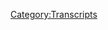 {{Transcript
    | title         = [[752: Ye Took A Dip In The Pool]]
    | caption       = [https://knowledgefight.libsyn.com/752-ye-took-a-dip-in-the-pool Listen to this episode on Libsyn]
    | episodeNumber = [[752: Ye Took A Dip In The Pool|752]]
    | length        = 02:31:47
}}

{{MessageBox
    | header     = Warning: Bot Generated Content
    | text       = This transcript was automatically generated by transcription software and likely contains many mistakes and misattributions. Please check the audio for definitive quotes, attribution, and context.
    | image      = N3yvass4myg91.webp
    | imagewidth = 50px
    | id         = warning
}}

{{TranscriptBlock
    | name      = Alex Jones
    | timestamp = 00:04
    | text      = Red Alert. Red alert. Red alert. Red alert. Red alert. Not not not not not not not knowledge damn and Jordan I am sweating knowledge party.com It's time to pray. I have great respect for knowledge like knowledge. I'm sick of them posing as if they're the good guys shank me or the bad guy. Knowledge five Dan and Jordan knowledge five need money Andy and pansy Sandy you're stopping Andy and Pam handy in Kansas. Bray Andy in Kansas Shirley are huge fan. I love your work. Knowledge by knowledge fight.com.
}}

{{TranscriptBlock
    | name      = Dan
    | timestamp = 00:59
    | text      = Hey, everybody, welcome back. I'm Jordan. We're a couple dudes sit around worship at the altar of saline and talk a little bit about Alex Jones.
}}

{{TranscriptBlock
    | name      = Jordan
    | timestamp = 01:06
    | text      = Oh, indeed. We are Dan.
}}

{{TranscriptBlock
    | name      = Dan
    | timestamp = 01:08
    | text      = Dan Jordan, quick question. Oh, you were overeager for that second day.
}}

{{TranscriptBlock
    | name      = Jordan
    | timestamp = 01:12
    | text      = I thought you were quite on the first day out. I heard you say Jordan, I thought you were going so fast. Wow. Okay. All right. You know what? Start the whole thing over. Hey. Jordan. Dan, what's up?
}}

{{TranscriptBlock
    | name      = Dan
    | timestamp = 01:28
    | text      = What's your right spot today, buddy? Why don't you go first?
}}

{{TranscriptBlock
    | name      = Jordan
    | timestamp = 01:33
    | text      = Well done. I you know what I'm gonna I'm gonna say it. I was trying to think of a bright spot that wasn't self aggrandizing along the way, but I'm gonna do it my bright spot because it happened. I was I was a guest on the god pod. If you recall. The end they reached out or earlier today. And they were like, Oh, everybody said really, really nice things about it. And I was like, You know what? Fuck it. I am going to accept a compliment. I think that was nice. It made me feel good today.
}}

{{TranscriptBlock
    | name      = Dan
    | timestamp = 02:02
    | text      = Archangel Michael.
}}

{{TranscriptBlock
    | name      = Dan
    | timestamp = 02:05
    | text      = That's what I'm saying. Right? Yes, Joy. Really nice to listen, I
}}

{{TranscriptBlock
    | name      = Dan
    | timestamp = 02:09
    | text      = was above but grudgingly said that you had a good appearance
}}

{{TranscriptBlock
    | name      = Jordan
    | timestamp = 02:12
    | text      = because let's face it, you know, I can't have a good or bad episode on our show. Because you can enjoy or not enjoy the episode. But my job is to just be me. That's true. So I can't be like more or less me. Sure.
}}

{{TranscriptBlock
    | name      = Dan
    | timestamp = 02:27
    | text      = There is just a baseline level that is just mountain
}}

{{TranscriptBlock
    | name      = Jordan
    | timestamp = 02:30
    | text      = changing. That's just what it is. You know, it's nice to be singled out, Dan. It's nice to be special. I feel like the belle of the ball.
}}

{{TranscriptBlock
    | name      = Dan
    | timestamp = 02:37
    | text      = Well, that's great. Congratulations. Thank you very much. I'm happy for you. You don't sound happy for me. I was trying to think of another angel.
}}

{{TranscriptBlock
    | name      = Dan
    | timestamp = 02:43
    | text      = That's where we're Sandalphon. Okay, I was no Sandalphon. No,
}}

{{TranscriptBlock
    | name      = Dan
    | timestamp = 02:48
    | text      = I was thinking of like, Azazel Azazel is a demon. Right. And yeah, they can appreciate your appearance. No, I
}}

{{TranscriptBlock
    | name      = Jordan
    | timestamp = 02:55
    | text      = think they might like it more.
}}

{{TranscriptBlock
    | name      = Dan
    | timestamp = 02:57
    | text      = Maybe. Well, that's great. What's your brightspot but my bright spot, I guess is I was at the store. And I saw that they sold single slices of pie. To do a slice. It's two slices, two slices
}}

{{TranscriptBlock
    | name      = Jordan
    | timestamp = 03:14
    | text      = of a pie. Now was your brightspot that you just saw you could do that. Not
}}

{{TranscriptBlock
    | name      = Dan
    | timestamp = 03:21
    | text      = that you follow through. Follow through. Follow through and I ate that. Oh, you ate all those years. That's great. Okay, I think a whole pie is too much.
}}

{{TranscriptBlock
    | name      = Dan
    | timestamp = 03:28
    | text      = That's far too much.
}}

{{TranscriptBlock
    | name      = Dan
    | timestamp = 03:29
    | text      = Right? That's a reasonable thing. I'm not gonna make a pie. I am too busy and lazy to make a pie. I'm not gonna do it. So pie isn't part of my life. Right much. Right. And so it was just kind of nice. It was a chocolate cream pie. Also, there was a cheesecake. Sure. Whipped cheesecake. And whipped cheesecake pie. Yeah, basically. I mean, cheesecake is a pie. Don't listen,
}}

{{TranscriptBlock
    | name      = Jordan
    | timestamp = 03:53
    | text      = I don't understand the nomenclature of of pastries.
}}

{{TranscriptBlock
    | name      = Dan
    | timestamp = 03:59
    | text      = cheesecake is a pie Boston Cream Pie is a cake. Let's move forward. I've had this argument too many times in my life. And I've had a patient that there was an argument I'm fine with Arizona argument. It's like a hot dog sandwich thing. I don't need any part of that argument either. So anyway, it's just nice to have little pie in her life. You know? Yeah, it's better than those like microwavable pies. You see it like 711 or something? Yeah, well, yeah. So
}}

{{TranscriptBlock
    | name      = Jordan
    | timestamp = 04:24
    | text      = I would hope so
}}

{{TranscriptBlock
    | name      = Dan
    | timestamp = 04:25
    | text      = much better. Yeah. Right, but just week break.
}}

{{TranscriptBlock
    | name      = Jordan
    | timestamp = 04:30
    | text      = Week bright spots.
}}

{{TranscriptBlock
    | name      = Dan
    | timestamp = 04:32
    | text      = This is so Jordan today we have an episode to go over. It's a little bit off the beaten path. Okay, and we'll get down to business on that. But before we do take a little moment to say hello to somebody who wants Oh, that's a great idea. So first, Alex Jones Can Eat my ass. You're now palsy walk. You are now policy walk. I'm a policy. Thank you very much. Thank you. Next a Little Debbie for me. Wait, why are we at the Capitol? Thank you so much. You are now policy Wong. I'm a policy wonk. Thank you very much. Next Secretary of Defense Stephen. Janet, thank you so much. You are now a policy wonk.
}}

{{TranscriptBlock
    | name      = Jordan
    | timestamp = 05:02
    | text      = I'm a policy wonk. Thank you very much. Thank
}}

{{TranscriptBlock
    | name      = Dan
    | timestamp = 05:04
    | text      = you Next. Drew's the warmongering, Motorhead from Mars. Thank you so much for now policy walk. I'm a policy wonk.
}}

{{TranscriptBlock
    | name      = Jordan
    | timestamp = 05:10
    | text      = Thank you very much.
}}

{{TranscriptBlock
    | name      = Dan
    | timestamp = 05:10
    | text      = Thank you. Next. I'm Jed and I'm half man, half bear, half pig and 89%. Walk the math checks out. Thank you so much. You are now ballsy. Well,
}}

{{TranscriptBlock
    | name      = Alex Jones
    | timestamp = 05:18
    | text      = I'm a policy wonk. Thank you very much.
}}

{{TranscriptBlock
    | name      = Dan
    | timestamp = 05:20
    | text      = Thank you Next, nothing happened on September 16 1999. Thank you so much. We're now policy walk. I'm a policy wonk. Thank
}}

{{TranscriptBlock
    | name      = Jordan
    | timestamp = 05:27
    | text      = you very much.
}}

{{TranscriptBlock
    | name      = Dan
    | timestamp = 05:28
    | text      = Thank you. Next, I love my nugget more than anything in the universe. And I guess my stinky hog boy, too. Thank you so much for now policy walk. I'm a policy wonk. Thank
}}

{{TranscriptBlock
    | name      = Jordan
    | timestamp = 05:37
    | text      = you very much. I feel like those last two had to have been connected. You know, nothing happened on success. September 16 1999. And then I love my hug. Boy. I feel like we know.
}}

{{TranscriptBlock
    | name      = Dan
    | timestamp = 05:47
    | text      = I'm guessing that was like a birthday. I'm hoping
}}

{{TranscriptBlock
    | name      = Jordan
    | timestamp = 05:51
    | text      = I mean, I feel like it was the birth of a hug. Boy. I feel like that's what we're discovering.
}}

{{TranscriptBlock
    | name      = Dan
    | timestamp = 05:56
    | text      = Okay, so I'm looking at what happened on September 16 1999. Okay, on on this day.com Dolly the sheep 14.8 inches of rainfall. Hit Myrtle Beach from Hurricane Floyd. So that's one thing. All right. The Netherlands started their first season ever have the Big Brother show? Big Brother.
}}

{{TranscriptBlock
    | name      = Jordan
    | timestamp = 06:19
    | text      = All right. I've never seen Dutch big brother.
}}

{{TranscriptBlock
    | name      = Dan
    | timestamp = 06:22
    | text      = Have you seen American Big Brother?
}}

{{TranscriptBlock
    | name      = Jordan
    | timestamp = 06:24
    | text      = Yes. I think they they cook Big Brother longer in in the Nether? Oh, slow cooked.
}}

{{TranscriptBlock
    | name      = Dan
    | timestamp = 06:33
    | text      = Yeah, I don't like that. You find it voyeuristic and weird. Yeah, it's very weird. So Jordan? Yes, Dan, for a long time, I've been of the mind that there is a type of right wing figure that I feel drawn to cover and a type that I don't want to use my limited amount of time focusing on. Some of the folks in that second category are there because I feel like other people are competently covering them. And there may be little more that I could add to the conversation if we did engage. For example, I think that Dave Rubin is a subject that I don't really want to cover because he gets some good mockery from Sam cedar and timber on toast Baden incredible in depth takedown of his rhetorical techniques, and the show itself, which you can find on YouTube, covering his actual show would likely just involve me repeating critiques that are already well articulated. And man cares
}}

{{TranscriptBlock
    | name      = Jordan
    | timestamp = 07:22
    | text      = if you're not adding anything to his base pocket? Yeah, no,
}}

{{TranscriptBlock
    | name      = Dan
    | timestamp = 07:24
    | text      = I know. I know what I can and can't do. I don't think there's more to end there. Yeah, others are in that category, because I feel like their primary game involves comedy. Joe Rogan generally falls into this category. And I could probably cover any episode of his show for our podcast, but it would end up drifting into territory where we would just be overanalyzing idiots making edgy offensive jokes. These are the sort of figures that I might cover but it's kind of a case by case situation.
}}

{{TranscriptBlock
    | name      = Jordan
    | timestamp = 07:50
    | text      = Yeah, I think the concern for us is eventually we just wind up doing punch up you know, we're like, oh, that's I get where you're trying to go with that. Here's where that joke would be better. It's like what are we even
}}

{{TranscriptBlock
    | name      = Dan
    | timestamp = 08:00
    | text      = if you're trying to be offensive the joke doesn't work because of blank.
}}

{{TranscriptBlock
    | name      = Jordan
    | timestamp = 08:03
    | text      = Exactly. And then it's like What show are we do right? Yeah. And then there are
}}

{{TranscriptBlock
    | name      = Dan
    | timestamp = 08:07
    | text      = figures that I don't cover because they're basically troll attention chasers without any real merit past that point. Steven Crowder is one of these folks. Tim Poole is also someone who I would include in that category. And I've had a number of people suggest that we cover pool in the past and I've never wanted to because he sucks really hard and I don't even feel like taking him seriously is worth the time. I feel like he is a cloud chaser is an overused term.
}}

{{TranscriptBlock
    | name      = Jordan
    | timestamp = 08:36
    | text      = I don't know that he has a billboard though. You know, he's got a billboard on the way to Midway I saw a billboard
}}

{{TranscriptBlock
    | name      = Dan
    | timestamp = 08:43
    | text      = saying he's not relevant.
}}

{{TranscriptBlock
    | name      = Jordan
    | timestamp = 08:44
    | text      = I mean, no, no, here's what he is a he's nothing until he changes his name to cooler with cooler. That's just, I mean nothing to me. Until that happens today. Time a new reboot joven to Tool Time with full time punch up. There we go. That's it's just never not gonna happen.
}}

{{TranscriptBlock
    | name      = Dan
    | timestamp = 09:09
    | text      = So I believe that the time has come for me to change how I approach these things a little bit. I'm not going to abandon focusing on Alex don't get that impression in your head. But I feel a calling to branch out a little bit more at some trends appear to be growing in our country. And other people who are Alex adjacent could probably use a bit more of the focused attention that we use to to help bring the larger understanding of what they're all about and how they miss inform audiences for similar purposes that Infowars does. Oh, yeah. And so today, we're going to be embarking on a little bit of that. Oh, no,
}}

{{TranscriptBlock
    | name      = Jordan
    | timestamp = 09:41
    | text      = it better not be Tim Poole. Is it Tim Poole?
}}

{{TranscriptBlock
    | name      = Dan
    | timestamp = 09:43
    | text      = Well, here's the thing. Oh, god dammit. I had a goal in mind. I had an intention. Sure. And then we're recording this on Tuesday. And so last night. Something happened on Tim Poole show. Oh no, that required a little bit. Really of attention. Okay. And it sort of dovetails in a little bit with some of the thoughts that I already had on my head. Are you aware of what I'm talking about? No, absolutely not. Okay, here. That's, that's great.
}}

{{TranscriptBlock
    | name      = Jordan
    | timestamp = 10:13
    | text      = I'd be genuinely. Wait, are we back to the beginning? Am I fundamentally completely unaware of what's about to happen?
}}

{{TranscriptBlock
    | name      = Dan
    | timestamp = 10:22
    | text      = You didn't You didn't hear about his show?
}}

{{TranscriptBlock
    | name      = Jordan
    | timestamp = 10:25
    | text      = No. Okay. I don't give a shit about Tim Poole. What part of cooler with polar? Didn't you understand? I ignore anything having to do with this bullshit. All right.
}}

{{TranscriptBlock
    | name      = Dan
    | timestamp = 10:35
    | text      = Here's the introduction of episode.
}}

{{TranscriptBlock
    | name      = Tim Poole
    | timestamp = 10:39
    | text      = I hope you had a good Thanksgiving. You were with your families or loved ones, or at least
}}

{{TranscriptBlock
    | name      = Jordan
    | timestamp = 10:43
    | text      = relaxed. Is this gonna be
}}

{{TranscriptBlock
    | name      = Tim Poole
    | timestamp = 10:46
    | text      = particularly big news story that's resulted in a continued news cycle, which is now going on for over a week, which is, in many ways unheard of. But right now, because Donald Trump went to dinner with yay and Nick Fuentes, among others. There it is. He is now being denounced by Mike Pence, several Republican senators. And for whatever reason, this story for many reasons, I suppose people have made this story has persisted till today. And we are able to actually sit down with several of the individuals involved in that story. Notably, yeah, Nick Fuentes and Miley INNOPOLIS. Of course, who made the dinner happen. It's my understanding before I
}}

{{TranscriptBlock
    | name      = Kanye West
    | timestamp = 11:25
    | text      = before I met Milo,
}}

{{TranscriptBlock
    | name      = Tim Poole
    | timestamp = 11:26
    | text      = okay, my bad, my bad. There you go.
}}

{{TranscriptBlock
    | name      = Dan
    | timestamp = 11:28
    | text      = It's pretty cute that Tim is pretending to not understand why it's a completely fucked up thing for the former president and candidate to to be president again, is having a meeting with these kinds of fucked up figures. I guess he's been away from the spotlight for long enough to people to forget what an embarrassing loser Milo is. But here he is. I wonder how he feels about his book's title now that his brand is that he's a former homosexual, probably not thrilled about that choice. Leaving that nonsense aside, even when he was a trolling gay Maga scam guy, Milo was a Catholic fascist. He said as much in an interview with Nick Fuentes years back and his views haven't gotten better over time. Nick Fuentes is in the most generous description, a literal white identity extremist who has a history of Holocaust denial and spreading anti semitic conspiracy theories. He attended the unite the right rally in 2017, when he was just 18, marching side by side with Nazis chanting blood and soil and Jews won't replace us. Yeah. And then we've seen what's happened with EA lately. He's having a very intense but public meltdown. And he's fallen in with Ventus and Milo, which I guess is forming the brain trust for his 2024 presidential campaign slash publicity stunt. There may be a mental health component to this, but ultimately, I'm not in the business of infantilizing yay. And he's entered a space where manic episode or not he what he's doing is gonna get people killed. Yang is one of the biggest rappers of the past couple decades and as a gigantic fan base. When he does something like endorse Nick Quintessa or Milo and publicly associate with them and take them along to meet with Trump, that sends a message to his fans. It's really depressing to imagine the number of people who would never have heard of Nick last for this association. And it's a real impact.
}}

{{TranscriptBlock
    | name      = Jordan
    | timestamp = 13:13
    | text      = Yeah, you know, what I was wondering about? What's that? I was wondering about whether or not this actually makes sense for foreign to us and Milo, because I think everybody on the surface level is like, makes total sense them famous person, obviously. But I mean, it just doesn't make sense. They're all white nationalists. The only people who like yay now are conservatives. And it's not like yeah, it was already selling shit tons of albums to conservatives and all of his fans were there. I kind of think this blows back badly on Quintus and Milo more than it does on how can you be a white nationalist if you're literally writing Kanye his coattails? Well,
}}

{{TranscriptBlock
    | name      = Dan
    | timestamp = 13:54
    | text      = I think that there is an element of this that think about it as we go along. As we go along, consider this thought that you're having because I think I think that there are tactical aims and things that are a little bit deeper below the surface, and maybe two or three stages removed from the immediate sure
}}

{{TranscriptBlock
    | name      = Jordan
    | timestamp = 14:14
    | text      = No, and it makes sense. I mean, believe me, I'm not defending any of them. They can all go fuck themselves at this point who gives a fucking shit about why don't
}}

{{TranscriptBlock
    | name      = Dan
    | timestamp = 14:21
    | text      = even I don't think anybody assumed that you were fuck them
}}

{{TranscriptBlock
    | name      = Jordan
    | timestamp = 14:23
    | text      = all. You know, I don't give a shit. But I'm just I'm just saying I don't think that I kind of have a hard time believing that there are yea fans who are looking at your current behavior. Like he made them fans when he was good at music, right? And now he's bad at music and they're looking at his current behavior thinking I want to emulate this. He's doing a bad job at the thing. So only conservatives are liking yay now and conservatives hate black people. So I don't think it's going to help new ethnic I think I think they might be fucked on this. Well, I
}}

{{TranscriptBlock
    | name      = Dan
    | timestamp = 15:01
    | text      = think your assessment of celebrity is a little bit off,
}}

{{TranscriptBlock
    | name      = Jordan
    | timestamp = 15:05
    | text      = I could be way wrong on that on account of I don't understand that even the slightest, I think
}}

{{TranscriptBlock
    | name      = Dan
    | timestamp = 15:09
    | text      = that his fans have not all abandoned him in the way that you're imagining just because you don't like his music anymore. Wow. Um, maybe a lot of people think that it's slipped off a little bit, but I don't think that, you know, there is the exodus of all of his fans in the way that you're imagining. Okay, second, I think even if there is a evolution of the fan base, let's say sure, there is still a massive celebrity here, right. And that's something that needs to be factored in. Sure is a star quality and beyond that there is a piece of it that is just people won't not pay attention to this, right because of a super famous brush. Now that's true. So I've said this many times, and I'm gonna say it again, Nick is a little bit of a scam type character, but he's not like the other people that we cover. He is an idealogue. He is a gifted speaker. He's an attractive young man. And he studied debate in high school, which has developed in him the ability to sound convincing to people who aren't listening to him critically, even if what he's saying is complete bullshit. He understands the optical value of appearance over substance. By the time someone can realize he's wrong about something he's already on to the next point. And that's pretty typical. Yeah, it's a political tactic. He's
}}

{{TranscriptBlock
    | name      = Jordan
    | timestamp = 16:23
    | text      = a high school debate person who's stuck who got stuck in high school and now he's a white nationalist,
}}

{{TranscriptBlock
    | name      = Dan
    | timestamp = 16:28
    | text      = Nick is involved in a political project. And he's using yay to push that further. That project involves many important goals like the removal of immigrants from the country, the hardening of our borders, and a requirement that people in government be Christian. Milo on his own is a complete embarrassment and loser who's relegated to Christian QVC type appearances? on his own, he's meaningless, but he's not on his own. He's apparently still a decent networker, and through him the combination of yay. And Nick is now connected to Marjorie Taylor Greene, for whom Milo was recently in aid, apparently, and who knows what other connections Milo does or doesn't have. He's the sort of sort of shithead who no one wanted to associate with publicly after, you know, that old Rogan thing and talking about Sure, I feel he was pretty great, right? But that doesn't mean that he doesn't have connections behind the scenes like all manner of weird fringe creeps might have still stayed in contact with him, he might have a pretty relevant I mean,
}}

{{TranscriptBlock
    | name      = Jordan
    | timestamp = 17:26
    | text      = let's not forget that he's only a few years removed from receiving Mercer money. So it's not like it's not like they would be like, Oh, you're burned forever, as opposed to being like, oh, late low for a few years, and then we'll catch you back.
}}

{{TranscriptBlock
    | name      = Dan
    | timestamp = 17:39
    | text      = And who knows if there's still a connection with Bannon. It's all there. Yeah. This trio is interesting as a group, because they all have things that the others need. Yay is famous as shit. And he's a lightning rod for attention, but has no real experience in the political spaces. Milo has that experience and connections, but he's become a bit of a laughingstock that nobody is really going to take seriously. Nick is savvy and media ready, but no one really wants to associate with him because his public image is that he's a Nazi who was at the unite the right rally on January 6, but people can't ignore him if he's attached to someone like yeh. And the thing they all have in common is Christian fascist ideology. Yeah, it does seem that way. Milo and Nick have been specific about their desire for Catholic fascism, but I think he has yet to make his preferences fully known, but he's been very clear about basically a theocratic system.
}}

{{TranscriptBlock
    | name      = Jordan
    | timestamp = 18:33
    | text      = Yeah, but I mean, fucking. Who cares what he has to say? I'm blown away by it. You know, like, no, no, I care about all the evil shit. He has to say that's causing damage. Sure, but I don't give a shit what he thinks might work. Why the fuck would I care what he thinks a good government would be? All I care about is he's an anti semitic piece of shit now, and we got to stop them for that shit. You know?
}}

{{TranscriptBlock
    | name      = Dan
    | timestamp = 18:56
    | text      = I guess I don't think I was saying we're gonna discuss policy prescriptions. And that's, I don't know what you're pushing back on. Okay, then that's the other thing that they have in common, though, that you bring up is that they pretty fucked up and oh, front of us about hating Jewish people. Yep. So it's a little insincere for Tim Poole to pretend that it's weird that this meeting was in the news. The former president and a candidate for the next election was meeting with a trio of Christian fascist ideologues who have a rich history of anti semitism. What for whatever reason, this was in the this has stayed in the news. It's a it's a ridiculous thing to have happened.
}}

{{TranscriptBlock
    | name      = Jordan
    | timestamp = 19:36
    | text      = So weird to see everybody talking about a totally innocuous meeting between a former musical genius. incredibly weird, loser, fascist white dude, and his incredibly weird loser, fascist white dude friend, and the former incredibly weird white dude, fascist president. That's a weird thing.
}}

{{TranscriptBlock
    | name      = Dan
    | timestamp = 19:56
    | text      = It's um, yeah, it's understandable. Yeah, anyway, Oh, Tim has all three of those dudes.
}}

{{TranscriptBlock
    | name      = Dan
    | timestamp = 20:04
    | text      = Of course, can't believe you're serious
}}

{{TranscriptBlock
    | name      = Dan
    | timestamp = 20:10
    | text      = about this, why would I give a shit? All right, all right. You know, it's not just,
}}

{{TranscriptBlock
    | name      = Tim Poole
    | timestamp = 20:16
    | text      = it's a very big story. A lot of people have questions about, you know, what were Trump's intentions? Why were certain people invited and Trump of course, has issued statements. So a lot of people want to know where he stands, and more importantly, what happened there and why. And there's also the questions about what yay, 24 means, and I'll keep that a little bit vague so that they can answer to that I mean, in speak more to that, then of course, going to get into a lot of different issues. However, head over to Tim cast.com and become a member, we're going to have a members only uncensored show, which will probably get a bit more in depth on a lot of other issues. Does that I'll just leave it at that. Tim guests comm become a member support our work. And we'll talk about more there.
}}

{{TranscriptBlock
    | name      = Dan
    | timestamp = 20:54
    | text      = I might be reading a little bit into things but it's my sense that Tim is trying to get people to go sign up for the website to get the bonus members only video with the implication that this was where there was going to be a conversation about the Jews stuff show was where that was going on. Yeah. If you listen to this episode, you get the sense that Tim had a structure in mind of how this was gonna go where they would talk about the Trump dinner, and he would pat himself on the back for being a great journalist and getting these primary sources in there. Then they'd get to the anti semitism stuff later in a way that he could maximize his benefit from people like Tim Poole. No business and you don't want to give away the main event on free TV to use wrestling lingo. Yeah, you're trying to move the pay per view by obviously you don't want to have the big feud, the big the big, he'll get right up by the face,
}}

{{TranscriptBlock
    | name      = Dan
    | timestamp = 21:38
    | text      = right on Raw.
}}

{{TranscriptBlock
    | name      = Jordan
    | timestamp = 21:40
    | text      = It's interesting. It's interesting how that works, considering like, you'd never saw HBO do like nine episodes of Game of Thrones, and then like season finale, you got to pay extra for it. You know, like that's, that's an interesting model that somehow works.
}}

{{TranscriptBlock
    | name      = Dan
    | timestamp = 21:55
    | text      = Whoa. I mean, that is still just like subscription. All right, already paying for it,
}}

{{TranscriptBlock
    | name      = Jordan
    | timestamp = 22:02
    | text      = I guess, I guess a cable TV finale or whatever. Yeah, sure. It makes more sense paying for any
}}

{{TranscriptBlock
    | name      = Dan
    | timestamp = 22:09
    | text      = fairpoint you still got to get a ticket to the movie.
}}

{{TranscriptBlock
    | name      = Dan
    | timestamp = 22:12
    | text      = Oh, X file. That's
}}

{{TranscriptBlock
    | name      = Dan
    | timestamp = 22:14
    | text      = the movie The X Files, Simpsons many, many years later. I don't know. Yeah. Unfortunately, yay. Almost immediately starts rambling tangential thoughts and gets into his feelings about Jews really early in the interview. And Nick and Milo fully have his back. Yeah, of course. Tim flounders a little bit. And then spoiler alert. Yeah, he storms out. Here, so it's a lot of people were talking about. You stormed out.
}}

{{TranscriptBlock
    | name      = Jordan
    | timestamp = 22:45
    | text      = I'm officially off of Twitter. I'm off of all social medias. I'm out in the wilderness. Now.
}}

{{TranscriptBlock
    | name      = Dan
    | timestamp = 22:52
    | text      = Fair enough. So after that happens, Tim and his group co hosts sit around and talk about how well Tim handled himself and how he hates people who subscribe to identity politics because I guess that's how Tim decided to avoid saying anti semitism. Wow, this is the long and short of what happens but we'll go through a little bit more of this because it's really interesting to see how these dynamics play out in action like in front of you. Yeah, and I think that I mean, look, faint praise perhaps but I think Nick comes off great because he doesn't say shit basically avoids getting involved. He's smooth Milo is eager to say
}}

{{TranscriptBlock
    | name      = Jordan
    | timestamp = 23:26
    | text      = of course Milo has been on the back bench for way too long right loves getting his first taste coverage again.
}}

{{TranscriptBlock
    | name      = Dan
    | timestamp = 23:33
    | text      = My sense of it I don't think that Nick likes Tim Poole much just as
}}

{{TranscriptBlock
    | name      = Jordan
    | timestamp = 23:38
    | text      = obvious fucking reasons. He's implicit
}}

{{TranscriptBlock
    | name      = Dan
    | timestamp = 23:42
    | text      = he's also certainly in other contexts not welcome on the show,
}}

{{TranscriptBlock
    | name      = Jordan
    | timestamp = 23:45
    | text      = obviously. Yeah, like what are we talking about it
}}

{{TranscriptBlock
    | name      = Dan
    | timestamp = 23:47
    | text      = weird i don't think Tim I don't think Tim or Nick is unaware that each other is aware of that it would have to dynamic is very obvious does
}}

{{TranscriptBlock
    | name      = Jordan
    | timestamp = 23:58
    | text      = it does have the feeling of like if the Ayatollah and conservative like prosperity gospel pastor got together, they'd be like, Listen, I don't agree with you and I want you to die. But actually everything we want the world to be is pretty much identical. So we got a lot to talk about.
}}

{{TranscriptBlock
    | name      = Dan
    | timestamp = 24:18
    | text      = Apparently not because this goes by 20 minutes. Fair enough. Anyway, he has some co hosts Tim does. Sure and this blew my mind.
}}

{{TranscriptBlock
    | name      = Luke Rudkowski
    | timestamp = 24:26
    | text      = Loose here. Total sausage fest tonight. Welcome my name is Luca Tao ski of we are change.org Today I'm wearing my Epstein didn't Epstein himself t shirt. Great start on the best political shirts.com and I think we should be using that word a little bit more just like you know, this YouTube channel didn't Epstein itself. And if this YouTube channel is Epstein, we will be streaming on Twitter. So yeah, I started the T Shirt Company after YouTube demonetized me so the best political shirts.com Because you guys by that's why I'm here. Thank you so much for having me.
}}

{{TranscriptBlock
    | name      = Dan
    | timestamp = 24:57
    | text      = Why didn't you say that? YouTube Epstein Tim I'm so this is fun because there's this pre emptive thing of like, oh, this is so dangerous YouTube's gonna take this down as it's going on or whatever. So that's, that's fun. They always do this. Yeah, but this is nuts. Ah, maybe I haven't paid Tim enough attention but I had no idea that Luke radowsky was one of his co hosts. It's pretty hilarious for Tim to try and take some kind of a centrist neutral position when Luke is a co host. Luke radowsky is an old time Alex Jones associate and a big time 911 guy from way back. We Are Change was a group that was formed for 911 conspiracy shit and to push Ron Paul's candidacy which is pretty centrist stuff. Yeah, I know that some somewhat left leaning people were suckered into supporting Ron Paul because of his opposition to war and support for weed but people who were starting organizations to promote him weren't that naive about how extremely far to the right his actual politics were. Yeah, I find that to be level of naivety that I'm not willing to accept. Yeah, if he isn't some kind of a bit player in the history of conspiracy bullshit either. Like he's prominently featured in the 2009 documentary New World Order alongside Alex Jones, and his drunk Bilderberg obsessed Holocaust denying friend Jim Tucker. Honestly, there's a bad look for pool with his whole game we're trying to play like he's in the center. And he's a really critical thinking type media figure. Like palling around with 911 conspiracy theorist Alex Jones cast offs as maybe a bad luck.
}}

{{TranscriptBlock
    | name      = Jordan
    | timestamp = 26:25
    | text      = Is that what he's supposed to be trying to do? Well, I don't know if that's wild,
}}

{{TranscriptBlock
    | name      = Dan
    | timestamp = 26:31
    | text      = I think maybe people who like him view him that way. Okay. But I don't think I don't think anybody who would look at this with a critical eye would come away with that. And
}}

{{TranscriptBlock
    | name      = Jordan
    | timestamp = 26:39
    | text      = I think I think here's my quick and dirty
}}

{{TranscriptBlock
    | name      = Dan
    | timestamp = 26:43
    | text      = you might, I'm sorry, I don't mean to interrupt you. Do you remember how like Dave Rubin was like, I am leaving the left. I'm the last kind of Oh my god. That kind of branding is really powerful. I think for people who want to push right wing ideas, but try and avoid any kind of the, like, I don't know, negative associations that come along with right with that. I think Tim is kind of in a similar Millia. That's wild,
}}

{{TranscriptBlock
    | name      = Jordan
    | timestamp = 27:09
    | text      = because I've never seen anybody be like, Hey, Tim Poole without also being a ship. shithead you know, like, it's one one to one. Yeah, not one ever regular as not shithead person has ever been like Tim Poole's got some good idea. You
}}

{{TranscriptBlock
    | name      = Dan
    | timestamp = 27:24
    | text      = don't hang out in bad enough circles here
}}

{{TranscriptBlock
    | name      = Jordan
    | timestamp = 27:26
    | text      = probably right. Anyway, I'm
}}

{{TranscriptBlock
    | name      = Dan
    | timestamp = 27:27
    | text      = sorry. I interrupted you.
}}

{{TranscriptBlock
    | name      = Jordan
    | timestamp = 27:30
    | text      = already forgotten. All right, let's do it. All right, it was important, I would have remembered it more, I would be a different person.
}}

{{TranscriptBlock
    | name      = Dan
    | timestamp = 27:35
    | text      = So this next clip shocked me. They're talking a little bit about how this trio came together. And
}}

{{TranscriptBlock
    | name      = Jordan
    | timestamp = 27:41
    | text      = that's an interesting, but now I'm now I'm in Yeah, I actually kind of wanted to listen to
}}

{{TranscriptBlock
    | name      = Dan
    | timestamp = 27:45
    | text      = it. We'll see. And I think that this is one of the reasons why like when I was listening to it, I was like, Well, okay, I'm not talking about this talk about that.
}}

{{TranscriptBlock
    | name      = Tim Poole
    | timestamp = 27:51
    | text      = I just want to start off by how did this dinner come to happen and what happened.
}}

{{TranscriptBlock
    | name      = Kanye West
    | timestamp = 28:00
    | text      = I was talking to Trump for about a month, we had scheduled the dinner, and October. And then he announced for President he, he pushed the dinner back to November. And I've been pulling together a campaign. And after I put up the DEF CON tweet, a bunch of people that have been canceled, like Alex Jones, like started getting contact with other people that were now on the, you know, the inside of the matrix. And Alex Jones, producer said that Milo wanted to contact me. And here we are.
}}

{{TranscriptBlock
    | name      = Dan
    | timestamp = 28:40
    | text      = That's interesting, because I think that reveals a few things. Oh, my God. The first is that Milo is still in contact with Alex's producer and on good enough terms that he can send messages through them. Yeah, this could be Daria, I suppose. But it could also be one of the other figures around Infowars like Rob do or the IT guy, Michael Zimmerman who has a bunch of connections to really extreme fringe figures. So that could be sort of a natural person he would call a producer.
}}

{{TranscriptBlock
    | name      = Jordan
    | timestamp = 29:06
    | text      = I just I don't see it being direct if Daria is on email to email basis with Kanye. I just don't even know what the world is anymore. You know? Yeah. Like I just don't
}}

{{TranscriptBlock
    | name      = Dan
    | timestamp = 29:16
    | text      = I yeah, I don't know. But I don't know who it is. But that's a pretty interesting thing.
}}

{{TranscriptBlock
    | name      = Jordan
    | timestamp = 29:22
    | text      = Do have some beats. I think, honestly, that's
}}

{{TranscriptBlock
    | name      = Dan
    | timestamp = 29:24
    | text      = my issue with too much of this. Rob do isn't a band.
}}

{{TranscriptBlock
    | name      = Jordan
    | timestamp = 29:28
    | text      = I mean, I the problem I have with cardi and Milo and Nick Fuentes, aside from all their views is just like, What the fuck do you talk about when you're not being anti semitic? You know, like, what can you can't be like, listen, I know you think that you want to go with 110 but if you go with one or five beats per minute, it's gonna give you a little extra idiosyncrasy. That's gonna bring out some special juice. You know, that's not gonna happen.
}}

{{TranscriptBlock
    | name      = Dan
    | timestamp = 29:54
    | text      = Yeah. And Nick could talk about Chicago. Oh, that's fair. So there's I don't know. So whoever it was at Infowars they saw the tweet where he said that he was gonna go DEF CON three on the Jews and they knew that this was exactly what they had been waiting for a huge celebrity ruining their public image in a way that it would be you know, they'd be relegated to hanging out with dipshits like Milo and Nick is like all signs go, No, this is the dream scenario, they made their move and Milo got connected to EA by one of Alex's producers wild. This reveals another interesting thing and that is that Alex is producer has been in touch with EA and EA hasn't come on the show yet. That has to be a choice. This tends to point towards my theory that Alex actually doesn't want to have gay on because of the possibility of exactly how this Tim Poole interview went. Say what you like about this interview? No one comes out looking good. My loo Nick ADA already looked like shit. So it's a push for them. But Tim really looks like a complete Craven dick for engaging in this interview for attention and being so ineffectual. I gotta say though, he's not so ineffectual once they storm out because at that point, he's trying to self soothe and yeah, of
}}

{{TranscriptBlock
    | name      = Dan
    | timestamp = 31:06
    | text      = course, now he's ready. I'm a big boy now. Yeah,
}}

{{TranscriptBlock
    | name      = Dan
    | timestamp = 31:10
    | text      = some pretty strong stances. Once they're gone. What a fucking coward. Yeah, so we got an Infowars connection, like immediately. That's bananas. Infowars is central to this team coming together.
}}

{{TranscriptBlock
    | name      = Jordan
    | timestamp = 31:22
    | text      = I'm really really annoyed. You know, like, it hits me in waves every couple of months or so. It's like, man, we started a show about some asshole who wasn't that important? Yep.
}}

{{TranscriptBlock
    | name      = Dan
    | timestamp = 31:36
    | text      = And now debatable.
}}

{{TranscriptBlock
    | name      = Jordan
    | timestamp = 31:37
    | text      = Now, here we are like, this is stupid.
}}

{{TranscriptBlock
    | name      = Dan
    | timestamp = 31:40
    | text      = Now here we are. All this weird bullshit. We're recording this just hours after Stuart roads got found guilty of seditious conspiracy. Joe Biggs is also on trial for
}}

{{TranscriptBlock
    | name      = Jordan
    | timestamp = 31:53
    | text      = not have all of our opening season characters go to jail and season five.
}}

{{TranscriptBlock
    | name      = Dan
    | timestamp = 31:59
    | text      = Well, we need to you know, I think that yeah, I mean, it's not lost on me. Yeah. It's fucked up. It's hard not to bathe. Yeah. So anyway, that's how Milo and yeh came together. And then.
}}

{{TranscriptBlock
    | name      = Tim Poole
    | timestamp = 32:15
    | text      = So that's how you guys got in contact?
}}

{{TranscriptBlock
    | name      = Milo Yiannopoulos
    | timestamp = 32:17
    | text      = Yeah, originally, and, and then I've suggested that we bring in Nicholas has a enormous extra brain firepower that he is most extraordinary, a brilliant political commentator of his generation. And he's just as badly as anybody. So I thought he deserved to be in the room, too. And so that's pretty much how we got together.
}}

{{TranscriptBlock
    | name      = Dan
    | timestamp = 32:42
    | text      = Yeah, one of the greatest political commentators of his generation. Sure.
}}

{{TranscriptBlock
    | name      = Jordan
    | timestamp = 32:46
    | text      = Yeah, I think this I just, I think he doesn't know what he's doing. I think Nick is really wrong on this one, I think he's leapt into fast he is going to become one of Kanye is losers. You know, like, he's just another one of Kanye is losers.
}}

{{TranscriptBlock
    | name      = Dan
    | timestamp = 33:04
    | text      = I think that there's a possibility for that. But I also think that there's, I think that there's a possibility that Nick can engage in this kind of stuff and engage fairly unscathed, because I think that he's smart enough to let my low get embarrassed.
}}

{{TranscriptBlock
    | name      = Jordan
    | timestamp = 33:22
    | text      = That could be that could be that could be the wise move. And he may have it. I'm just saying that the more likely scenario is the young kid gets in over his head and gets eaten alive by the by the game. That's the story we've heard. Sure, but
}}

{{TranscriptBlock
    | name      = Dan
    | timestamp = 33:36
    | text      = I mean, he took a look at Nick's career. I mean, he went up against Turning Point USA and only grew through it. Sure. But there certainly diminished in there. He thinks he's invincible. Well, I mean, you could say there's some hubris, but I also think that, you know, times when you would have thought like, Oh, this isn't
}}

{{TranscriptBlock
    | name      = Jordan
    | timestamp = 33:55
    | text      = Oh, no, I don't predict any. Yeah, it's
}}

{{TranscriptBlock
    | name      = Dan
    | timestamp = 33:57
    | text      = it's it. There's there's a possibility for coming out the other end. Better for it possible. Yeah. Even if everything is a disaster. Yeah. So Tim really wants to talk about the going to dinner thing. That's really what he's interested in. Yay, is not.
}}

{{TranscriptBlock
    | name      = Tim Poole
    | timestamp = 34:16
    | text      = So this is how you get in contact with three of you. How is it that Nick ends up invited to this dinner? And what happened?
}}

{{TranscriptBlock
    | name      = Kanye West
    | timestamp = 34:24
    | text      = Well, he he was rolling with me. I was impressed with Nick. And I was like, just come to the dinner. And we had interesting giorno. pick us up from the airport. And there was a lot of back and forth. There's another gentleman named Jamar Montgomery that was with us. It's a he's an engineer at Boeing. And his
}}

{{TranscriptBlock
    | name      = Tim Poole
    | timestamp = 34:47
    | text      = was, I'm telling him just said, we should raise everyone's volume. Okay,
}}

{{TranscriptBlock
    | name      = Kanye West
    | timestamp = 34:50
    | text      = cool. And we sat there and it was like when Trump came in, we were I said, Do you want to sit alone? He's like, No, bring your friends in. So uh, big thing is like Trump had no idea who Nick Fuentes was. And but this whole, I just, I just gotta go right to the heart of this anti Semite claim that's happening. This is something if you read the definition, it it says you can't claim that there's multiple people inside of banks or in media, oh, boy that are all Jewish, or you're anti semitic start there. And that's the truth. Like, it's the truth. What are we talking about? And
}}

{{TranscriptBlock
    | name      = Tim Poole
    | timestamp = 35:38
    | text      = what library What do you mean? You mean?
}}

{{TranscriptBlock
    | name      = Kanye West
    | timestamp = 35:42
    | text      = I'm saying like, I've been labeled anti Semite.
}}

{{TranscriptBlock
    | name      = Dan
    | timestamp = 35:45
    | text      = Okay. Yeah. So you might notice that Yeah, isn't a big fan of finishing thoughts. Yeah. It's cute that he's trying to play a game where he has some definition he's decided to use for anti semitism, so we can pretend it's absurd for him to be labeled as such a thing that's dumb, and I don't really want to take the time to humor that shit. But this clip is important because I think you can see Tim's uselessness here. He's trying to ask a question about the dinner and very much doesn't want the anti semitism talk to come this early. It's too volatile a topic and that's gonna if that's going to come at all it needs to be eased into a little bit. Yay, on the other hand, is all too eager to talk about his feelings about Jewish people at any time when someone puts a mic in front of him. And because Tim can't control the conversation at all. This is where we are. In fairness to Tim there's no way to control this conversation. Yeah, he isn't interested in playing Tim pools games because he's super famous and he doesn't give a shit about Tim's crypto extremist audience. Yeah, he's already past that. He's already extreme. He's hanging out with Nick and Milo. And if anything, they were doing Tim a favor by showing up. I know that pool shows big and all but it's not yay level. There's no way to control this conversation because he doesn't give a shit. And even if he kind of gave a shit, he has to beget friends there to embolden him and egg him on. So honestly, if I were Tim, I never would have done a show like this. It's great for getting attention. But the consequences are really bad. Even leaving aside how bad it is for the public discourse to have this guest lineup on the show. It's really bad for Tim. He comes off looking like a really limp noodle. And because they left with yay, Nick and Milo kind of have achieved something of an elevated status over Tim. Because get this without Milo there's no way Yeah, it was showing up on pool show. From the perspective of Milo and presumably Nick and yay to Tim fucked this up. Yeah, he fucked up an opportunity for himself. Yep. And when gay gets into this anti semitism, defense of himself, all Tim can really muster is what library as if his goal was to challenge the source of yays definition. It's ridiculous. And it's a rebuttal that isn't designed to go anywhere. It's designed to just like it's it's performative pushback more than it is actual engagement with anything that's being said. Yeah. And that's kind of the game.
}}

{{TranscriptBlock
    | name      = Jordan
    | timestamp = 38:00
    | text      = Yeah, I haven't seen an entourage this toxic since Elvis so we all know that means yay is gonna die on the toilet of an impacted bow.
}}

{{TranscriptBlock
    | name      = Dan
    | timestamp = 38:09
    | text      = I thought you were gonna say Britney Spears with her group of stewardesses.
}}

{{TranscriptBlock
    | name      = Jordan
    | timestamp = 38:14
    | text      = They were taking advantage of Britney as you see her song. Oh, or some music video. I don't know if I've ever seen the music video. Dan,
}}

{{TranscriptBlock
    | name      = Dan
    | timestamp = 38:22
    | text      = I believe she's on a plane at some point.
}}

{{TranscriptBlock
    | name      = Jordan
    | timestamp = 38:24
    | text      = What is that Air Force One?
}}

{{TranscriptBlock
    | name      = Dan
    | timestamp = 38:26
    | text      = I think they were trying to trap people for an improv show. Oh,
}}

{{TranscriptBlock
    | name      = Jordan
    | timestamp = 38:29
    | text      = that's terrible.
}}

{{TranscriptBlock
    | name      = Dan
    | timestamp = 38:30
    | text      = Call that Yeah. So um, I gotta be honest with you all. There's a boop sound in this next clip. And that's because I thought that this video would be taken down. Like I thought Tim would take it down. Yeah. So I was recording it live. And I was also downloading some files. I believe, like some Alex Jones episodes. And so my computer made a beep noise. Eventually you got to boot when it's like a you know, file, right? So you'll hear that as a warning, there's a boop what you're going to do. Anyway. Yeah, he's going in on his thing.
}}

{{TranscriptBlock
    | name      = Kanye West
    | timestamp = 39:09
    | text      = And in general, America has been left ignorant and history has been changed. So when we start questioning things that question, the indoctrination, then you immediately get you know, you said D banked or D What did you say happened to you? Or do you monetize the platform? demonized D monetized and what's so beautiful about this time is everyone got to see what's really been happening. And now we can really understand we can see that. Ronnie Manuel was right next to Obama and then Jared Kushner was right next to Trump. Do
}}

{{TranscriptBlock
    | name      = Tim Poole
    | timestamp = 39:57
    | text      = so We're going to work we're getting right into it, I guess. Right. I was I was hoping to go for the news first, before we got into all of this stuff. I think I think the issue is one way to put it. Is your expounding upon a localization issue that you've witnessed? Right? Well, let me let me let me clarify. There are a handful of people that you see are Jewish in a certain place, and then you associate Judaism with the power as well, as I view that as not relevant to it like, yeah, you're substantially more powerful than I am. But I don't view what you're doing as an issue of black people.
}}

{{TranscriptBlock
    | name      = Kanye West
    | timestamp = 40:31
    | text      = Yeah, but have you ever heard the term, the black vote? So it's okay to put us in one net, but it's not okay for me to put them in one that? Yeah. But I mean,
}}

{{TranscriptBlock
    | name      = Milo Yiannopoulos
    | timestamp = 40:41
    | text      = that's the basis of the hypocrisy that people have been have been thinking about, and knowing about and realizing for decades, we were all wondering how this downward I'm telling everybody in the country was wondering, what is the root of this hypocrisy? Why can people talk about why people a certain way? Why can't we talk about that group a certain way, and the most the wretched and wicked and oppressive prevailing orthodoxy of canceled culture? Well, it turns out that the one thing that was going to break the dam was the biggest star in the world, and it took the biggest around the world to do it. And now the dam is broken.
}}

{{TranscriptBlock
    | name      = Dan
    | timestamp = 41:13
    | text      = So we see here that Tim does not have the tools that are needed to make any argument in this
}}

{{TranscriptBlock
    | name      = Jordan
    | timestamp = 41:17
    | text      = arena. In many ways. He is Tim the tool less man,
}}

{{TranscriptBlock
    | name      = Dan
    | timestamp = 41:21
    | text      = this pool is empty. Yes. So Tim really wants to call yeas, anti semitic ideas, anything but anti semitic. So he's trying to go with, quote, localization issue. Rahm Emanuel is Jewish and worked for Obama and Jared Kushner is Jewish, and he worked for Trump done on that isn't a localization issue that's grasping at anti semitic straws. That's what you're doing. Yeah. How does this theory even work? If you're gonna take it seriously, no one wanted Jared to have any official role that he wouldn't have if he wasn't Trump's son in law. That wasn't a Jewishness issue. It was a nepotism hire. And what about the fact that Rahm was Obama's Chief of Staff from the time of his election until October 2010, when he ran for Chicago Mayor, he was only in that position for like a year and a half, and then was replaced by Bill Daley relative of a former Chicago Mayor, Richard Daley, who isn't Jewish, but then oh, no, Daly was replaced by Jack Lew who is Jewish and was the Chief of Staff for about a year. And then he was replaced by Dennis Montague, who was a Irish Catholic. This is a localization issue. That's a euphemism that Poole is using. So he doesn't have to call this is what it is. This is a person who has an anti semitic conclusion that he's justifying, by pointing at various Jewish people and then pretending a point is being made. This shit is paper thin, and Poole can't even handle that. And because he's tried to frame this as a localization issue, he's walked into a trap that he can't get out of. Yet, he's able to respond back to him that people talk about the black vote, which actually doesn't even relate to what Tim was saying. But Tim's point is so weak that I don't think he even has the energy or to think it's worth standing on it. Now. If Tim had pushed back on the right thing and called this shit what it was then this judo move that yay, and my lower polling wouldn't work. It would be transparent how much of an evasion it is. But Tim can't do that, because that would place him in a really hostile situation. First thing he would land in a super confrontational argument against gay Milo and Nick Fuentes, which is a bad matchup for Tim. I know he has Luke radowsky there but that's not really going to help it still Three on two. Nope. And Milo and Nick are great talkers. Secondly, and even more difficultly Tim would need needs to win that argument or else he would be airing a live stream where he gets out argued by anti Semites. Yeah, he would lose that battle of ideas. And that is a real risk. So the reality is that Tim wants nothing more than to not really push back on this issue and definitely not call it what it is. Because I don't think he wants the consequences that come along with that.
}}

{{TranscriptBlock
    | name      = Jordan
    | timestamp = 43:47
    | text      = I mean, you it's hard pressed to say, Ladies and Gentlemen, I after talking with Kanye, Milo Yeah. INNOPOLIS and Nick valentus. I have to agree all Jews are bad. Well, that's not gonna go good. Well, it's not gonna go good. You may
}}

{{TranscriptBlock
    | name      = Dan
    | timestamp = 44:04
    | text      = not have to admit that but if you get
}}

{{TranscriptBlock
    | name      = Jordan
    | timestamp = 44:07
    | text      = if you get your ass kicked in an argument on your own show where the stakes are all Jews are bad, then yes, you are saying that?
}}

{{TranscriptBlock
    | name      = Dan
    | timestamp = 44:16
    | text      = I mean, I think I think that Tim is aware that that is a conversation that these three may want to have. Yeah, and I think they do want why he's dancing around calling something anti semitic instead of being an eau de localization issue right or whatever. Right? Right. It's, it's, it's somebody who doesn't want to have the conversation while pretending he does. Yeah,
}}

{{TranscriptBlock
    | name      = Jordan
    | timestamp = 44:40
    | text      = it's it's fun. It's funny, in some ways, just because so many of these people are from a distance like watching yay, pull his bullshit going like yeah, pumping their fists, but when you're in a situation where you have to have professional conversation with you. He doesn't give a shit. You're you're the loser here. Yay is yay. Yeah. I mean, it's, it's a question of you can watch him say anti semitic things on other shows, and be like, That's what I want on my show. Right? But, but I want him to say it and then walk away from it back away like so many other people do. You know, you're we're so used to seeing people step over the line and then go on to show the next day and be like, Well, I didn't mean to step over the line. You know, like, well pluck off you did you know you want
}}

{{TranscriptBlock
    | name      = Dan
    | timestamp = 45:42
    | text      = if he Tim wants, there to be some sense of like, on my show, we'll get the like, what I was actually trying to say exactly exact some Yeah, but he did mean what he said exactly. He's not going to YES to worse people with him.
}}

{{TranscriptBlock
    | name      = Jordan
    | timestamp = 46:00
    | text      = Yeah, it is. It is like, so transparent how much these people want to exploit the anti semitism, but don't want to engage with it. You know, they want it to be there. They want the fans of anti semitism to be their fans, but they don't ever want to actually deal with the anti semitism one way or the other. And so when you have Kanye on, you're thinking, Okay, here's what I get. I get all of his power. And I get him doing the thing that we all know he's going to do where he says, Listen, people misunderstood. People didn't you know that whole thing? And it's not gonna happen? Yeah, he's gonna come out and say, I hate the Jews. Wow, you're not gonna be not as many
}}

{{TranscriptBlock
    | name      = Dan
    | timestamp = 46:45
    | text      = words. But I think I think that what Tim would have liked is the attention and gigantic amount of people putting their eyes on him because of the getting this interview and the controversial pneus of it. You want him to say tiger blood and all that shit, you have, like your show, and the show is talking about the dinner and talking about some news items. And then you have the Jewish conversation that they have about Kanye is anti semitic comments. Sure. And you do this localization issues stuff. And that's how you try to push back against it. You don't agree with him? Right? But you don't get too into the weeds, right? You don't make kind of like, condemning statements about it. So you can be like, I push back on this, right? It's not my job to condemn everybody. You know, like, you want to do that. You want it but it's basically having your cake and eating it too. Yes. Just, I don't know. Why would you think that's gonna work?
}}

{{TranscriptBlock
    | name      = Jordan
    | timestamp = 47:43
    | text      = I mean, because by putting the localization thing in there, he's trying to create boundaries for the conversation, you know, like, okay, yeah, he
}}

{{TranscriptBlock
    | name      = Dan
    | timestamp = 47:50
    | text      = doesn't give a shit.
}}

{{TranscriptBlock
    | name      = Jordan
    | timestamp = 47:51
    | text      = Of course not. What part of his life do you think cares about your boundaries? Right? He's a 12 year old Nazi. What do you want? Yeah,
}}

{{TranscriptBlock
    | name      = Dan
    | timestamp = 48:04
    | text      = he's started his own like streaming thing. He's doesn't give a shit about you.
}}

{{TranscriptBlock
    | name      = Jordan
    | timestamp = 48:09
    | text      = Them care. And as long as they're associated with yeh, they don't have to care. They just don't. If if Nick Fuentes or Milo were on pool show by themselves, they would suck up to pool so much.
}}

{{TranscriptBlock
    | name      = Dan
    | timestamp = 48:21
    | text      = Not Not really, actually Milo was recently on by himself. Oh, yeah. And he he was a little bit he gave some pushback to my to Nick, or back to Tim Poole. On some stuff. They're all the same white guy who? Yeah, he was not as obsequious as you might imagine.
}}

{{TranscriptBlock
    | name      = Dan
    | timestamp = 48:38
    | text      = Interesting. But my perceptions are wrong. looks boring. But Milo is
}}

{{TranscriptBlock
    | name      = Dan
    | timestamp = 48:42
    | text      = a guy who's you know, got a pretty high sense of himself. That's, you know, that's that's, nobody would ever accuse him of humility. Yeah, no matter what period of his career. But look what Milo was saying, there. That's all meaningless stuff. But it puts him in a really bad box. It's one that Tim does not want to be in. And the reason that it's really bad for him is that he thinks it's a great box for him. When you're talking about identity stuff. Identity Politics. Yeah,
}}

{{TranscriptBlock
    | name      = Dan
    | timestamp = 49:11
    | text      = this is where I live. This is my bread and butter. I push back on this all the time. Yeah. And now the dam is broken.
}}

{{TranscriptBlock
    | name      = Tim Poole
    | timestamp = 49:19
    | text      = So let me let me tell you my issue. I don't like identitarian ism. You guys are familiar with what that is. They started
}}

{{TranscriptBlock
    | name      = Milo Yiannopoulos
    | timestamp = 49:25
    | text      = it and they've been on us. Break it. When
}}

{{TranscriptBlock
    | name      = Kanye West
    | timestamp = 49:28
    | text      = I was asking you about running for president, you admitted me that he said, Well, you know, you'd be good for the black vote. And I said, is that because I'm black? No, not just because of that. So it was that? Are you doing the same thing?
}}

{{TranscriptBlock
    | name      = Tim Poole
    | timestamp = 49:39
    | text      = I didn't say that was the only reason I said it was because you're personable to the common person. And you probably would do well with the black vote. Absolutely.
}}

{{TranscriptBlock
    | name      = Kanye West
    | timestamp = 49:48
    | text      = Just because I'm black because a lot of black people don't like me. Of course.
}}

{{TranscriptBlock
    | name      = Tim Poole
    | timestamp = 49:51
    | text      = I think I think race plays a role in a lot of things. Absolutely.
}}

{{TranscriptBlock
    | name      = Dan
    | timestamp = 49:55
    | text      = What what are we doing here? This is just one of Tim's big buzzwords, he hates identitarian As much as far as I can tell from listening to him as just a smarter sounding word than if you were to complain about identity politics, that would make you sound like a Reddit user from 2016. And that is not what Tim is. The problem is the Tim isn't consistent about this thinking about things in terms of identity and Yang essentially destroys that whole attempt at an argument. Tim is trying to reframe yeas anti semitism as an instance of identitarian ism and then runs right into a brick wall of yay bring it up at eat said that gay would do well with the black vote.
}}

{{TranscriptBlock
    | name      = Dan
    | timestamp = 50:27
    | text      = Yeah,
}}

{{TranscriptBlock
    | name      = Jordan
    | timestamp = 50:29
    | text      = you mean that? It's hard not to say that what just happened was is Kanye was like, or he was like, I hate identitarian ism. And then Kanye was like, Yeah, you did the thing. And he was like,
}}

{{TranscriptBlock
    | name      = Dan
    | timestamp = 50:42
    | text      = No, I didn't love race plays this shoe. Yeah, no, you
}}

{{TranscriptBlock
    | name      = Jordan
    | timestamp = 50:45
    | text      = did the thing. Just say it.
}}

{{TranscriptBlock
    | name      = Dan
    | timestamp = 50:47
    | text      = It's important to also understand that when Tim says identitarian, he's not talking about the actual thing identitarian ism, because that is a thing. Tim and most of his friends actually are pretty solidly. identitarian. In terms of the actual political philosophy, that word describes their nationalists, they're highly concerned about ideas like the great replacement, they hate globalism and they're into traditionalism, it's pretty clear that this is right in line with the show based on all their video titles on guests. By the way, I clearly don't know enough about Tim pools crew at his show. But looking through their guest list, I found that one of his producers guessed it on an episode, producers slash co hosts quite frankly, and do like she's one of the people who steps in when gay leaves to fill in one of the chairs. Sure, one of the people who takes over and is clearly part of the show is a woman named Hannah Claire Brimelow, who is the daughter of Peter Brimelow, the founder of V dare the outlet that's known for promoting white nationalists and anti semitic writers. It's so weird. She's one of his co hosts.
}}

{{TranscriptBlock
    | name      = Jordan
    | timestamp = 51:50
    | text      = I mean, it's what a team, it's just, it's like,
}}

{{TranscriptBlock
    | name      = Dan
    | timestamp = 51:54
    | text      = not identitarian at all, man,
}}

{{TranscriptBlock
    | name      = Jordan
    | timestamp = 51:55
    | text      = it's, it's like, I just wish it wasn't so easy to see through them. Because when it when it's so easy, and it makes you feel bad about the rest of the people who don't see through it, you know, cuz it's, it's like when you if you're doing the like, fucking simple addition worksheet, you know, or like nine plus three, and you see somebody struggling with, you know, like, five plus seven, because I get it, you know, you think it's gonna be 14, I do all the time. And you're like, Oh, you're so close, man. And it makes you feel bad. And this makes me feel bad. It makes me feel bad to know that these people are allowed.
}}

{{TranscriptBlock
    | name      = Dan
    | timestamp = 52:40
    | text      = That's the next group's gonna make you feel bad to great. So this is like a little bit longer clip, but three minutes, because I wanted to retain it in its context. This is just talking, just talking, just talking to smart people talking all over the place. Now. It's slightly one person. Oh, yeah. Yeah, I think
}}

{{TranscriptBlock
    | name      = Kanye West
    | timestamp = 53:00
    | text      = I think the idea the construct of race has really been forced upon us as just something for us to be woke about and just constantly talk about and use it as these like, walls.
}}

{{TranscriptBlock
    | name      = Tim Poole
    | timestamp = 53:11
    | text      = Can you say the same thing about Judaism?
}}

{{TranscriptBlock
    | name      = Kanye West
    | timestamp = 53:14
    | text      = Well, let's look at the facts of what I'm saying, though. If you say in this neighborhood, where they gerrymander this this amount of time, so hey, I wasn't doing that I was just gerrymandering. The lawyers and the Hollywood executives, and the people at the bank, that de bank to me and then froze my accounts. You know, it's like, we want to jump into protecting the idea that we can't put a net around something, right. But that's been my job as a producer to take, you know, a Roy air sample and put a James Brown drum and put it within a two, two minute, three minute song. That's the way I actually think. And that's the way I talk. And now this morning, I found out that they were trying to put me in prison, because what they did was I moved $140 million into JP Morgan. And I said, Hey, I want to talk to Jamie Dimon. Like, look at me, I'm just going to naive, you know, multibillionaire, like, maybe maybe Jamie Dimon will let me in on some deal flow wrong. And I'm just like,
}}

{{TranscriptBlock
    | name      = Jordan
    | timestamp = 54:22
    | text      = bangin, why are you laughing? He just
}}

{{TranscriptBlock
    | name      = Kanye West
    | timestamp = 54:25
    | text      = prefers me and I start complaining online. And then they de bank me for complaining. So I'm about to get deep bank day, like, you need to go to Trump's the bank. So whatever, you gotta go and I'm like, I've been trying to buy my own bank for the longest. And then we figured out how to get my own bank. It's like 50,000,070 5 million, so I'm about to buy my own bank. But then, as you're about to take the money out, here comes Adidas with a 270 $75 million bill for marketing funds that they agreed upon. Because I said to them, Hey, I'm The marketing give me the marketing fun, which proves by the response they get when they, you know, sold the designs and said, We're going to not call them Yeezys anymore. So this is what I was already fighting Adidas for so I'm fighting gap, get out of gap fighting Adidas, and then I deal with this little bit of noise from, you know, Zionism from the fashion world where they use this plant named Gabi, who is obviously like some kind of CIA agent knows nothing about fashion, this is a certain thing when someone can't dress, you know that they're not like a fashion person. They're just there as like the society like the control that they tried to use with celebrities which has now been broken, right? Because you know where it broke and I'm okay I want to get on like LeBron and a second. But I'm going to come back to this and just talk about this morning where you know, I'm not gonna mention her name because she's a nice lady but someone that Cohen rags Resnick tells me and I've tell my all of my finance people never use the term a lot. But they said, Okay, you got to have to pay a lot of taxes. And that made me feel like they're just like waiting, like, we finally got them, we finally can put them in jail. And I was like, Can I still run for president jail? I found it because I was like, okay, that's fine.
}}

{{TranscriptBlock
    | name      = Luke Rudkowski
    | timestamp = 56:15
    | text      = But if you were if you were Jeffrey Epstein, they wouldn't touch your bank account. They would allow you to break the rules, regulations, just like JP Morgan and Chase did just like Deutsche Bank did. So there is an issue to bring up with that. But when it comes to the rate of I think this is an important discussion to have, because what's I
}}

{{TranscriptBlock
    | name      = Kanye West
    | timestamp = 56:29
    | text      = have to I have to complete this thought you guys gotta go. Oh,
}}

{{TranscriptBlock
    | name      = Dan
    | timestamp = 56:34
    | text      = yeah. Well played Luke radowsky. Great, great interjections,
}}

{{TranscriptBlock
    | name      = Jordan
    | timestamp = 56:37
    | text      = I don't know. What's the completion of that thought? I
}}

{{TranscriptBlock
    | name      = Dan
    | timestamp = 56:40
    | text      = don't know. So look, that was tangential as hell. And it only really makes sense if you squint. And even then the conclusion I come to is that, yeah, he's kind of a bigot. And he's confused. I want to like, at the beginning of the I don't think he understands what gerrymandering is.
}}

{{TranscriptBlock
    | name      = Jordan
    | timestamp = 56:55
    | text      = No, no, no, that
}}

{{TranscriptBlock
    | name      = Dan
    | timestamp = 56:56
    | text      = was minutes ago.
}}

{{TranscriptBlock
    | name      = Jordan
    | timestamp = 56:57
    | text      = Yeah. Yeah. No, I wrote I wrote that down. He doesn't quite get that one. No, no. Um,
}}

{{TranscriptBlock
    | name      = Dan
    | timestamp = 57:03
    | text      = the other thing, too, is that he's saying that they're trying to put him in jail. Yeah. And apparently the rationale for that is he found out he owes a lot of taxes. Yeah. And that's they're trying to put him in jail. Is it just you owe a lot of Texas? Yeah, yeah, I don't know. Look, this is all over the place. And like this kind of a rambling thing going on this long tells you that Tim has lost control. He is not in control of this. He has given up essentially on in any way trying to be a host on this show. Yeah, Luke radowsky is the one who has to try and jump in and he brings up fucking Epstein for some reason, and then gets shut down by gay saying, I need to finish my thought. And then he's like, Oh, I'm sorry. Yeah, Joe. Yeah. So great.
}}

{{TranscriptBlock
    | name      = Jordan
    | timestamp = 57:44
    | text      = Yeah, man, this is this is tough. This is tough to listen to, because it does feel like what needs to happen is the soul Quarians need to kidnap Kanye and take them to a fucking Ayahuasca retreat together, and then there'll be fine like it, it feel fucking insane. I understand that, like he's surrounded by the worst people in the middle of I mean, clearly an inability to think you're just I mean, just that's, that's not a question. I'm not saying that it makes him anti symmetric by any stretch. But there is a clear inability to think
}}

{{TranscriptBlock
    | name      = Dan
    | timestamp = 58:22
    | text      = there's a there's a, there's clear processing tangential thought, yeah. Organizational stuff that's being expressed? No, it's pretty clear the way that he jumps to C to Al to write to be, you know, it's a
}}

{{TranscriptBlock
    | name      = Jordan
    | timestamp = 58:39
    | text      = no, and there's been tons of talk about, you know, the mental illness and how people are trying to to handle Oh, it seems like he's having a manic episode. Obviously, we don't know for sure. We don't know his doctor or whatever. Right. And then at the same time, you know, obviously, I'm bipolar. I've had plenty of manic episodes where I've never claimed that lawyers were at fault for me going to jail because they were Jewish, right. Like, that's never happened. I understand that those two things are not connected to each other.
}}

{{TranscriptBlock
    | name      = Dan
    | timestamp = 59:05
    | text      = They can happen at the same time and not like one be the cause of the other.
}}

{{TranscriptBlock
    | name      = Jordan
    | timestamp = 59:10
    | text      = Right. But at the same time, in this regard, this is somebody who is if you're
}}

{{TranscriptBlock
    | name      = Dan
    | timestamp = 59:16
    | text      = Tim, like listening to this, you should not be like, Oh, this is this is no view, I should be engaging. No, I'd
}}

{{TranscriptBlock
    | name      = Jordan
    | timestamp = 59:22
    | text      = be like, we need to stop this. Yes, we need to stop this. This is not acceptable. at very
}}

{{TranscriptBlock
    | name      = Dan
    | timestamp = 59:26
    | text      = least, you'd have Well, I mean, do you have a responsibility to try and end the interview? I think, quite frankly, but if not, at least try to bring some structure to like what's going on? Because this is just rambling.
}}

{{TranscriptBlock
    | name      = Jordan
    | timestamp = 59:42
    | text      = I mean, yeah, it here's, here's what I'll say. Here's what I will say about this. As a bipolar person, if this is me in temples place, we're done with the interview. I'm taking Kanye and we're just gonna go we're just gonna go sit And I know it feels like that's a trite thing is that it's like, no, I understand that. But it's like, it's got to stop. It's got to stop. He's got to go. It just and I understand that it feels trite to be like, oh, we need to go sit. I mean, literally, I need to go be in a room with him where there's no interruptions or impulses or any contrite off Nick with a brute. Like, it doesn't need to be that situation. Because this is unacceptable. The way that people are using him is fucked. Yep.
}}

{{TranscriptBlock
    | name      = Dan
    | timestamp = 1:00:29
    | text      = But the rambling does go on. Of course,
}}

{{TranscriptBlock
    | name      = Kanye West
    | timestamp = 1:00:31
    | text      = next year, I was supposed to make $500 million, and royalties, and like, no one needs this amount of money. But when I would work on homeless shelters and ideas, I'd have a contractor who won't say what race and the, you know, they'd be tearing down the contracts is all about, you know, position is not about the amount of money that you have. And, you know, to come in here, I feel like it's a setup to be like defending, I'm not gonna go through another. Like, I'm literally going to walk the eff off the show. If I'm sitting up here having a, you know, talk about you can't say that it was Jewish people that did it. When every sensible person knows that. I mean, John Stewart knows what happened to me and they took it too far. It was like American History X, like my head was on the side of the curve. And the exact people that I called out, kick my head, we found out that my trainer was a MK Ultra Canadian.
}}

{{TranscriptBlock
    | name      = Luke Rudkowski
    | timestamp = 1:01:34
    | text      = He worked in the Defense Research and Development in the Canadian military, essentially working on site was needing military This is Harley Pasternak. Oh, good.
}}

{{TranscriptBlock
    | name      = Dan
    | timestamp = 1:01:44
    | text      = Thanks, Luke. radowsky throwing in support. Not only here's where I'm gonna jump into double down that your trainer is an MK Ultra. Was that was that what he needed to intervene here? Apparently, so yeah. Okay, so this has been legitimately like five minutes straight of yea rambling about entirely, like almost entirely uninterrupted about a wide selection of topics with only the thinnest connective tissue existing between them. And now he's getting defensive about the whole thing about how he's anti semitic when he was the one who brought it up. To begin with. Tim would have loved to save that for the A part of the show that's behind a paywall, or at very least the end of the show, but yay, did not let that happen. Harley Pasternak is a personal trainer for celebrities, but one of his previous gigs was working with the Canadian Department of National Defense. One of the things there that he did was running studies on drugs and how they affected various aspects of soldiers performance, like things that could keep people up for a long period of time, stimulants cheer, etc. There's no indication that he's MK Ultra, but he's Jewish. So that explains the A's preoccupation with him. You posted a couple of alleged screenshots of messages Pasternack sent him where Pasternak was threatening to quote Have you institutionalized again, where they medicate the crap out of you and you go back to zombie land forever? I have no idea if these are real texts. And honestly, if this guy is some big time Hollywood celebrity handler, there's no way he would make a threat like that in texts. If the evil cabal was that sloppy, they'd be getting busted all over the place. It would fall apart so fast. Anyway, larger point, Tim is doing nothing here. He's not been able to come up with any decent rebuttals to this shit and the things that he does say end up getting him in traps. And now he's just let you a monologue for what feels like a lifetime. And that's not even good enough. Yay, still managed to somehow feel like he's being put on trial for rambling about a topic that he brought up himself. For pool I just wouldn't have done this interview.
}}

{{TranscriptBlock
    | name      = Jordan
    | timestamp = 1:03:40
    | text      = Listen, listen, all I'm gonna say is I don't want to get caught up in one of these things where we talk about how I'm an anti Semite or you brought it up. I want to constantly make jokes and implications that all Jews are bad. Well, I don't want you to push back. I want you to laugh at my funny I HATE YOU jokes. Like these two white nationalists do right over here. Look at him. He's got a dumb face. He's laughing right fucking now.
}}

{{TranscriptBlock
    | name      = Dan
    | timestamp = 1:04:08
    | text      = They aren't really jokes. They're accusations and Luke radowsky was doubling down on
}}

{{TranscriptBlock
    | name      = Jordan
    | timestamp = 1:04:14
    | text      = fucking crazy.
}}

{{TranscriptBlock
    | name      = Dan
    | timestamp = 1:04:15
    | text      = I feel like it's generous to say that these are implications and jokes right that's that's a little No it's
}}

{{TranscriptBlock
    | name      = Jordan
    | timestamp = 1:04:21
    | text      = supposed to be it's it is one of those far right things where everybody laughs when you say the thing that you mean you know? Like, you say like, oh, and I hate Jews and everybody laughs But they all know that you do you mean it? You do mean that
}}

{{TranscriptBlock
    | name      = Dan
    | timestamp = 1:04:36
    | text      = Nick is a little bit better about this right whenever he is on his own right but making things oh, I'm
}}

{{TranscriptBlock
    | name      = Jordan
    | timestamp = 1:04:43
    | text      = joking, but you mean it? That's why you that's why you're laughing.
}}

{{TranscriptBlock
    | name      = Dan
    | timestamp = 1:04:46
    | text      = Speaking of Nick, you know, guy doesn't come up all that much smart. But here's here's where Tim Poole decides to bring him into it right before the show.
}}

{{TranscriptBlock
    | name      = Tim Poole
    | timestamp = 1:04:55
    | text      = Obviously, I'm getting a bunch of messages from people. People are hitting me up and they're like you shouldn't host them. They're anti semitic, they're right supremacist, they're racist. I do find the idea. I do find it funny or weird or whatever that you know, Nick, they call you a white supremacist you're here working with or for, you know, one of the most powerful black men, one of the wealthiest and most famous, but a lot of people were saying on the right, specifically don't platform them.
}}

{{TranscriptBlock
    | name      = Dan
    | timestamp = 1:05:19
    | text      = That's how you're gonna bring up Nick. People say that you're a white nationalist, but you're working with
}}

{{TranscriptBlock
    | name      = Jordan
    | timestamp = 1:05:26
    | text      = Kanye is here. How do you feel about that?
}}

{{TranscriptBlock
    | name      = Dan
    | timestamp = 1:05:29
    | text      = You're this is this is ridiculous. That's, that's your that's your response to like, oh, people make these accusations about you, Nick. But you couldn't possibly because you had
}}

{{TranscriptBlock
    | name      = Jordan
    | timestamp = 1:05:41
    | text      = this. That's an observation that's like, Hey, you're a white nationalist. There's a black man next to you see, and then you move on.
}}

{{TranscriptBlock
    | name      = Dan
    | timestamp = 1:05:49
    | text      = It's not even like a statement. It's a defense. Election of racism. 100% 100%. This is sanitizing and making Nick palatable. Yep. By pretending to rebut the arguments that people make against everybody.
}}

{{TranscriptBlock
    | name      = Jordan
    | timestamp = 1:06:02
    | text      = Everybody speaks ill of white nationalists, you know, but here we have one sitting next to a black man. No one's dead. See, see white nationalists are people do.
}}

{{TranscriptBlock
    | name      = Dan
    | timestamp = 1:06:12
    | text      = So gets back to the things he really wants to talk about, of course.
}}

{{TranscriptBlock
    | name      = Tim Poole
    | timestamp = 1:06:17
    | text      = And I said, Well, I want to I want to understand what they're thinking and why they're thinking it. They're part of they're involved in what may be the biggest news story of the past week. And we have an opportunity to sit down and talk because
}}

{{TranscriptBlock
    | name      = Kanye West
    | timestamp = 1:06:26
    | text      = the RED media controls both sides. It just said it as simple as possible. Jared Kushner was an extra truck. Ronnie Manuel was next to Obama. But since 1940, go ahead,
}}

{{TranscriptBlock
    | name      = Tim Poole
    | timestamp = 1:06:35
    | text      = as I say, Isn't that an issue of these individuals?
}}

{{TranscriptBlock
    | name      = Dan
    | timestamp = 1:06:38
    | text      = really wonder what year he was about to say things have been happening since the 40s? Since
}}

{{TranscriptBlock
    | name      = Jordan
    | timestamp = 1:06:42
    | text      = 1940, I'm sorry. Excuse me, excuse me, we're talking about that. We're talking about the Jews how they were you're about to say 19 494 I'd need to finish that thought
}}

{{TranscriptBlock
    | name      = Dan
    | timestamp = 1:06:53
    | text      = really got to imagine that Tim is glad that he didn't finish that. Yeah, man, Tim, whatever that was, it wasn't good. It
}}

{{TranscriptBlock
    | name      = Jordan
    | timestamp = 1:07:00
    | text      = should have there should have been a fucking tackler on the edge just being like, Hey, listen, eventually, you're gonna be needed.
}}

{{TranscriptBlock
    | name      = Dan
    | timestamp = 1:07:08
    | text      = So yeah, he threatens to leave again. Whenever he did storm out, I really don't think anyone should have been surprised even in the room. Like he's brought it up twice that he's like, brought it up twice, right because of things that the topics that he himself has decided to complain about, right? And the non existent pushback and reframing actually, that Tim is trying to do to make his beliefs acceptable and palatable to the audience. Okay, so but yeah, he's gonna leave.
}}

{{TranscriptBlock
    | name      = Kanye West
    | timestamp = 1:07:37
    | text      = And because the RED media controls both sides, it just said it as simple as possible. Jared Kushner was an extra truck. Ronnie Manuel was next to Obama. But since 1940,
}}

{{TranscriptBlock
    | name      = Tim Poole
    | timestamp = 1:07:46
    | text      = go ahead, as I say, Isn't that an issue of these individuals? Like you're extracting? I
}}

{{TranscriptBlock
    | name      = Kanye West
    | timestamp = 1:07:50
    | text      = haven't, I'm going to get on I'm going to order with the last of my money that's available in a different account. I'm going to order a PJ before I sit and have been set up conversation. When when I'm literally trying, they're trying to put me in jail for my opinion, but I'm not that I'm not gonna have that opinion. I don't care about people, the people those are bots that are trying to tell you we realize that get pets, he's so Trump out. You got I'm saying it's like I would have never wanted to do anything that hurt Trump. I'm on I'm on Trump's side, Trump said things that hurt me. He lied about me. But I mean, he's known for lying. And when people used to tell me that, you know, he's a liar. It's like, you know, I went into the trenches for Trump. That's another conversation. There was no one in my position that wore that hat. And all of my surroundings the stretches asked to me was like death by 1000 questions. I know I'm jumping to another thing. But what I'm saying is I know you gotta rep for your, your your people online, but it's like you got a person in real life day. All right, I'm not waiting, bro. I lost. I lost the money for the freedom of speech. And that's what makes me the only American that we know that really deserves to run the country because everyone else your boy, DeSantis. Trump, whoever they they raised in a petri dish over on the Democrat side is going to play the game.
}}

{{TranscriptBlock
    | name      = Tim Poole
    | timestamp = 1:09:11
    | text      = Here's what I was trying to get to. i You went right into the anti Semite thing. I think it's something that should be talked about. But if you if you start bringing this up, you're gonna ask my opinion. I'm gonna disagree with you.
}}

{{TranscriptBlock
    | name      = Kanye West
    | timestamp = 1:09:20
    | text      = I didn't ask your opinion on it, you know, but I'm willing to it but I don't care about your opinion. I liked your opinion on how we win an election. But I don't care about anybody's opinion, bro. I lost. They tried to put me in jail. They blocked to $2 billion. I had, like, but I told Farrakhan I said, Look, I was at anti summit summit it for me say his name out loud. Like, I minister. Yeah, the minister like I met with him to all he was. Yeah, I mean that Jewish people allowed Obama to meet with the minister, you know, so.
}}

{{TranscriptBlock
    | name      = Dan
    | timestamp = 1:09:53
    | text      = Yikes. It's yeah. I don't know. I Can't imagine Tim is sitting here thinking like there's a productive way that this is gonna make it two minute 30 Yeah, I hear when when he is already saying I don't care about your opinion, right? I'm gonna say my anti Jewish stuff right? I don't give a shit. You kind of get just got to be like wow this is yeah, it is almost like storming out. It's an ideal. Oh totally turn of events. Yeah,
}}

{{TranscriptBlock
    | name      = Jordan
    | timestamp = 1:10:24
    | text      = yeah, no I mean I frankly we're we're in Asimov storm out at this point I feel like if you bring it up twice you've got to write you know and Kanye is still a showman, you know so he's not going to not a doormat, it's not as
}}

{{TranscriptBlock
    | name      = Dan
    | timestamp = 1:10:40
    | text      = flamboyant, a storm out, as you might hope, sure, but it is a leaving nonetheless fairly abruptly.
}}

{{TranscriptBlock
    | name      = Jordan
    | timestamp = 1:10:49
    | text      = Man I think if I'm Tim Poole, all that's going on in my head right now is great job. Tim Poole. You're so good at this,
}}

{{TranscriptBlock
    | name      = Dan
    | timestamp = 1:10:56
    | text      = people are gonna pay so much attention to me. I'm a big boy. I do think that there is an interesting dynamic where Tim feels like he's disagreeing with you in a meaningful way. And that is not happening. No. I understand that he's thinks that he's disagreeing with EA by saying this is a localization issue. Sure, or something like that. But in reality, that's not challenging the point of what Kanye believes, right? It's just putting another hat on it that maybe looks better to Tim Poole's audience, right. So they can accept the content of what you're saying, just in a different way. Right, look at it a little bit differently.
}}

{{TranscriptBlock
    | name      = Jordan
    | timestamp = 1:11:38
    | text      = Well, I mean, these are all far right, people who live under this guise of, I say whatever I want, because the censors have, uh, you know, like, I will be uncensored. And so if you, if you turn me off, or whatever, I'll keep saying whatever I want. But they don't understand what it actually means to not give a fuck about what anybody says. Like, they all live on this pretend we put on this cape of like, all the mainstream media hates us. And they still pretend that they don't have a complete and utter obligation to say whatever it is that their audience wants, you know, like, you guys just say whatever your audience wants, the same way that you think other people are gonna containing your speech or whatever, Kanye really does not give a fuck, he is going to say whatever the fuck he wants. And it really doesn't matter to him. That's, that's what they don't understand. They don't understand a person who truly does not care.
}}

{{TranscriptBlock
    | name      = Dan
    | timestamp = 1:12:36
    | text      = And somebody who truly doesn't care and is enabled by at least two people in the room, right, who have a very strong interest in giving the fire right? Yeah, because the things he's saying because he doesn't give a fuck really advanced their worldview.
}}

{{TranscriptBlock
    | name      = Jordan
    | timestamp = 1:12:52
    | text      = Yeah, it's like if the king of Rohan were hanging out with sorrow man and warm tongue. That's just how it goes, man. That's how it is.
}}

{{TranscriptBlock
    | name      = Dan
    | timestamp = 1:13:01
    | text      = So here is where it all falls apart. There's a bit of a ramble, of course, that leads into it. And then I guess, yeah, he just decides that I've had enough.
}}

{{TranscriptBlock
    | name      = Kanye West
    | timestamp = 1:13:11
    | text      = The contract for the next four years, if I hadn't done anything, would have been $500 million a year for four years. What I was fighting for was the IP. So my children could you know, I'm sorry, I just sometimes I think about seven thoughts at one time. Because anything I see I come up with, like seven answers to it and then just choose what it is. But but the thing is, when I said my children, the reason why my my brain kind of blocked because it's like, God is saying, you know, your children are going to be okay, the you know, baby mamas got money, right? God is using me, he's breaking me down, removing all of the, you know, riches person, all of this so I can serve Him. And the more and more those things are taken away from me, the more I can be empty and be a vessel and be able to be used and right now, it's like, you're not going to take if we can't, you're not going to take my pain away, right? The Jewish people say, it's the Holocaust, this happened. And you can't say anything about it. We can't take their pain away. No one's going to denounce the fact that they tried to lock me up. That's what it because every time I'm just holding stride, and it's like, I didn't I thought it was more Malcolm X, but I find out I'm more MLK, because as I'm getting hosed down every day by the press, and financially, I'm just standing there. And when when I found out that they tried to put me in jail. It was like a dog was biting my arm and I I almost shed a tear almost, but I still walked in stride through it.
}}

{{TranscriptBlock
    | name      = Tim Poole
    | timestamp = 1:14:48
    | text      = I think I think they've
}}

{{TranscriptBlock
    | name      = Kanye West
    | timestamp = 1:14:50
    | text      = been wildly unfair to you. I thought it was day though. We can't tell you these cameras.
}}

{{TranscriptBlock
    | name      = Tim Poole
    | timestamp = 1:14:54
    | text      = I'm not using the I don't use the word as as the way I guess you guys use. I'm telling
}}

{{TranscriptBlock
    | name      = Nick Fuentes
    | timestamp = 1:14:58
    | text      = them though, isn't it? I mean Consider it. 28 What do you mean? It's not?
}}

{{TranscriptBlock
    | name      = Tim Poole
    | timestamp = 1:15:05
    | text      = What do I mean? Like? Okay, so how about you leaving? Are you afraid of the press? He's done. I'll say right now. You, I, you guys want to bring that stuff up? And I'm not gonna, do you think EA is gonna come in here and say, Here's my opinions myself, I'm gonna say, I hear you. And then he's gonna say, and it was Jewish people, and I'm gonna be like, okay, but don't you consider so I'm not going to do this. Make sure he's cool. All right, go for it. Look, and I love a conversation. So I can't say I'm surprised. What do I even do? Louder than ask him? Please elaborate on this? Are you referring to individuals? Are you quite literally blaming an entire group of people for the fact that powerful individuals are causing you harm?
}}

{{TranscriptBlock
    | name      = Dan
    | timestamp = 1:15:53
    | text      = I don't think that he did do that. He don't think the Dubreuil even did. He's giving himself the credit for having like, provided a little bit of pushback. And like Kanye can't handle this. Yeah, or whatever. But that's not the case at all. Yeah, he made himself mad, and then left, because Tim just didn't play along, basically. I mean, he didn't even push back. Really,
}}

{{TranscriptBlock
    | name      = Jordan
    | timestamp = 1:16:16
    | text      = I would say that if you put the camera on him, and didn't have Tim or anyone else there. Then eventually if he were talking for 20 minutes, he would have stood up and left anyways. Right? Regardless of what anyone was talking, you
}}

{{TranscriptBlock
    | name      = Dan
    | timestamp = 1:16:33
    | text      = start talking and get to 100 different topics eventually complained about some Jewish people. I'm not in a position where I need to defend myself to myself, I'm out of here.
}}

{{TranscriptBlock
    | name      = Jordan
    | timestamp = 1:16:45
    | text      = Yeah. I mean, honestly, what is B, what's fun about it is that they clearly are not recognizing that they are so meaningless and empty compared to like they.
}}

{{TranscriptBlock
    | name      = Dan
    | timestamp = 1:16:56
    | text      = And I think that if Tim wants the credit for what he's giving himself credit for, he should have given far more concrete pushback to the very ridiculous things that were being said, he would have maybe tried to get some clarity on some of the rambling points that went nowhere and didn't get finished. Like there's a completely different set of behaviors that you would have expected if he was going to be like, I can't be expected to just let yea show up and say these things and expect that I'm not going to, you know, like, No, you didn't do that. Right. That's, that's a fiction that you're painting now that he has left the room. Right. And the great congratulations for that. But you didn't you right, this is not a frosty Nixon.
}}

{{TranscriptBlock
    | name      = Jordan
    | timestamp = 1:17:40
    | text      = I mean, no matter what he did, though, what's unacceptable is that Kanye was on here.
}}

{{TranscriptBlock
    | name      = Dan
    | timestamp = 1:17:44
    | text      = Well, I mean, we can talk about that. But where I'll meet you for sure. Is that it's unacceptable that kind of a Milo and sure, Nick, together.
}}

{{TranscriptBlock
    | name      = Jordan
    | timestamp = 1:17:55
    | text      = Sure. I'm just I'm just,
}}

{{TranscriptBlock
    | name      = Dan
    | timestamp = 1:17:56
    | text      = I think, I think that there's a certain world where if it's just a you could potentially provide pushback. You know, he probably ended up leaving anyway, just like this. But when you have the three of them there, there's no win. You're either going to end up in this situation, or worst case scenario, they respond and you can't handle the three on one that's going on. Right we're have the Milo NIC and yay. And you just end up looking like an idiot getting dunked on by
}}

{{TranscriptBlock
    | name      = Jordan
    | timestamp = 1:18:32
    | text      = Yeah, because you're one of them. And you're the you're the one with your hands tied behind your back. You're the one who can't say I know I agree with you,
}}

{{TranscriptBlock
    | name      = Dan
    | timestamp = 1:18:39
    | text      = you know whether or not that's the case I'm not entirely sure sure. But like you are definitely in a position that they are not in
}}

{{TranscriptBlock
    | name      = Jordan
    | timestamp = 1:18:47
    | text      = I would say the problem I have is I don't one there's no reason to have yeh on even by himself because what are you going to if what are you going to push back on? If the thought is going to be completely different two seconds later? What are you going to convince him of that won't then be different two seconds later right thought is he going to follow you all the way through to the conclusion with its John identity politics you're no it's not even that you're just having them on there as a fucking freak. It's a freak show. It's a you're pretending that it's not
}}

{{TranscriptBlock
    | name      = Dan
    | timestamp = 1:19:21
    | text      = it's an it's the same thing that you can expect a lot of these folks on the right to be doing which is trying to chase whatever attention by proximity to 100% A giant celebrity.
}}

{{TranscriptBlock
    | name      = Jordan
    | timestamp = 1:19:35
    | text      = Put Kanye on a dunk tank it would have been a better show. Because what this is, is unlistenable garbage is pretty bad. And it's a fucking freak show. So you might as well embrace Oh, that's what you're doing.
}}

{{TranscriptBlock
    | name      = Dan
    | timestamp = 1:19:45
    | text      = If I may be so bold. Yeah, I did listen to after he left. The show is better when he was because at least their status and there's something that's there's a tension right, right. At least it's like it's something's gonna break Yeah, it's gonna happen here. Whereas afterwards, it's just him sitting there with the daughter of the guy who made V bear, Luke radowsky. And some other lady talking about how great a job Tim did and how he's a big boy.
}}

{{TranscriptBlock
    | name      = Jordan
    | timestamp = 1:20:12
    | text      = Yeah, it's nice. It's him sitting going from sitting with five anti Semites to just to and that's really nice
}}

{{TranscriptBlock
    | name      = Dan
    | timestamp = 1:20:19
    | text      = to meet each other. I don't know who the third or the other lady is who is in there. I know there's V their daughter, Sharon, Luke radowsky. And then there's another woman. I don't know who she is
}}

{{TranscriptBlock
    | name      = Dan
    | timestamp = 1:20:32
    | text      = Luke radowsky earlier saying it is them though, isn't it? As if he didn't understand exactly who that that was Nick? Oh, that was Nick. Okay. All right. So I thought that was his voice. No, no, sorry.
}}

{{TranscriptBlock
    | name      = Dan
    | timestamp = 1:20:44
    | text      = I've seen a lot of response to this be things like how does he think he can run for President if he can't stand a little pushback in the interview? And I think that that misses some important points. The first is that to people inclined to like yeh and respond to the message that he's putting out, leaving this interview doesn't actually signal weakness. It comes off as kind of strong,
}}

{{TranscriptBlock
    | name      = Jordan
    | timestamp = 1:21:06
    | text      = you need to be there. No, yes, the only person who doesn't need to be there.
}}

{{TranscriptBlock
    | name      = Dan
    | timestamp = 1:21:10
    | text      = The second thing is that if you just watched the minute prior to the storming out, it kind of does appear like Tim is giving some pushback to EA but I don't think that's necessarily a fair way to characterize the rest of the interview. If anything, yeh entered this interview, having just said a bunch of comically anti semitic stuff proceeded to say anti semitic nonsense, and Tim did his best to sanitize it so the audience could see it as something other than anti semitism. It was a localization issue or an instance of identitarian ism, but it wasn't the thing that it obviously was. This wasn't an episode of Tim given pushback TAS ideas and gay not being able to handle it. It was a case of Tim failing in an effort to whitewash the things he was saying, whether or not that was his conscious intent. That's exactly what Tim achieved or failed to achieve. And no shade on Tim for failing on that effort. Yeah, he clearly had no interest in participating in the sensitization of his shit. Yeah, that's like, it wasn't going to be able to pull that off. The problem as I see it, is that this happened in the first place, as you said, basically, the way it went down and all that is pretty much what you'd expect considering the players involved. It's flashy and kind of funny to see a show go off the rails, but it wasn't even good in that world. Like, people like storming off shows. Yeah, way better instances of that have
}}

{{TranscriptBlock
    | name      = Jordan
    | timestamp = 1:22:28
    | text      = been with fucking somehow somehow, for the first time in history, Gallagher has outshone Come on.
}}

{{TranscriptBlock
    | name      = Dan
    | timestamp = 1:22:42
    | text      = Unfortunately, there are some things here that can't be ignored. The fact is that Trump has announced that he's running in 2024. The fact is that yay is claimed that he's running in 2024, in the middle of a series of public appearances, where he seems to be becoming increasingly comfortable. In his place as a public anti Semite admits that he's attached himself to Nick Fuentes and Milo Yiannopoulos, who are only going to push him further down that road to serve their own purposes. And Trump had dinner with yay, who brought his crew along. I don't think that dinner is something that should be ignored. But I think that the least meaningful way to cover it is to have a freewheeling interview with yea, Milo and Nick, like Tim Poole decided he was going to do if you're trying to get to the bottom of what happened, do some reporting on it, maybe tried to find a source in the staff at Mar a Lago who was there and maybe could tell you an unbiased outsider opinion, Nick and Milo are not reliable sources, particularly about things that have to do with themselves. And I think Tim knew full well what he was getting with EA. As we've said, a number of times about people like Rogen, booking guests is an editorial decision in and of itself. When you're inviting on people like this, and you're not fully prepared to have a very confrontational interview, you're having them on to promote them. Think about this. One of the only things that Tim even said about Quintus was defending him from accusations of being a white supremacist because he's working with EA. There was no acknowledgement that within the like the last month, Nick has called for the expulsion of Jews from the country. And that wasn't a like, what he was doing was like, Hey, how could you be racist? If you have a black friend level defensive Nic, that gets ridiculous. Yeah, that is a choice. And it's Tim showing deference to these creeps, because his goal never was to provide meaningful pushback to the toxic ideas that they're responsible for, for spreading. We do have to acknowledge that that this is happening. Whether we like it or not, it very well, well may end up being the case that gay doesn't actually make it to running for president. And even if he does, seems like you'd have to run as a third party candidate, so he may not even have to appear in debates. So the idea of him not being able to stand up to a debate might even be fucking irrelevant. But even if he doesn't make it to primary season, there is a reason to take this seriously. Many of them are matters for experts and other fields to discuss but from My standpoint, many of these roads lead back to Nick Fuentes being involved in this will give him a higher profile campaign experience, and bring him into even closer contact with whatever political figures end up supporting. Yea, in the same way that vanity candidates use campaigns to sell books, Nick can use this to network and raise his stature within other right wing spaces. This is the campaign that's destined or even intended to succeed. This is a design of pure accelerationism, where a gigantic star that the media can't ignore is used to bullhorn the talking points of people who are easy to ignore. The goal isn't to win. It isn't even to help a conservative or republican win, it's to take over the right wing. Anyone paying attention saw how easy it was to get the entirety of the GOP power structure to fall in line with Trump. And they have to have realized that that wasn't like an isolated event that wasn't going to happen again. If someone were able to command a similar amount of cult of personality and promise these GOP leaders the things they want, they will become yea Republicans overnight. Yeah, it's, it was dramatic how quickly that
}}

{{TranscriptBlock
    | name      = Jordan
    | timestamp = 1:26:07
    | text      = happened. Never, ever underestimate the cravenness of politicians.
}}

{{TranscriptBlock
    | name      = Dan
    | timestamp = 1:26:12
    | text      = The goal is primarily to move the party, the GOP to further into the extreme right wing. And as such, I think it's now time that we need to step up to the plate and take on some of this stuff. I've shied away from covering some folks like this for various reasons that I mentioned at the top of the episode, but I'm going to reconsider that in terms of broadening our wacky Wednesday crew to include some of these other characters. And one of the highest priorities, I believe is Nick Quintus. It's very easy just to call Nick a racist and anti Semite, and that's all good. And well, and I don't think I would disagree, but for my taste, I want a fuller picture. So today, what we're going to do is we're going to jump in and cover an episode of Nick's show America first from just before he made his big splash into the Nazi adjacent big leagues on August 11 2017. This is just before he would attend the unite the right rally, after which he dropped out of college and really committed himself to streaming racist shit from his parents basement, right? So at this point, he's on era, his show is being aired on the right side Broadcasting Network. And, you know, these are 18 year old boy, that is a real shithead. But even in this nascent state, you can hear basically, very much the underpinnings of the ideas that I believe he's still carrying out. And some of it I think, applies to his behavior. visa vie gay, so I'm sorry, Jordan.
}}

{{TranscriptBlock
    | name      = Jordan
    | timestamp = 1:27:42
    | text      = Yeah. Great. I'm excited. I'm stoked.
}}

{{TranscriptBlock
    | name      = Dan
    | timestamp = 1:27:46
    | text      = I can tell the sincerity nothing. I
}}

{{TranscriptBlock
    | name      = Jordan
    | timestamp = 1:27:48
    | text      = wanted more than to listen to an 18 year old white nationalist tell me things. Yep.
}}

{{TranscriptBlock
    | name      = Dan
    | timestamp = 1:27:53
    | text      = Right here, he announces that he's going to Charlottesville,
}}

{{TranscriptBlock
    | name      = Nick Fuentes
    | timestamp = 1:27:57
    | text      = first order of business, I will be at unite the right finally I made the accommodations. I made it happen, folks. I did. I know a lot of people kept asking me over the weekend, and this week, they were saying, Nick, are you going to be unite the right I hope I'll see you what unite the right are you coming down to Charlottesville? I will be there. I will be there to rally the troops rally with the people.
}}

{{TranscriptBlock
    | name      = Dan
    | timestamp = 1:28:19
    | text      = So he is he's going and we all know how that went. Yeah, it went great to
}}

{{TranscriptBlock
    | name      = Jordan
    | timestamp = 1:28:25
    | text      = everybody was united. Not just the right, but the whole world is like Hands Across America
}}

{{TranscriptBlock
    | name      = Dan
    | timestamp = 1:28:32
    | text      = is great. So um, Nick had some interesting thoughts actually about this rally itself. And he's suspicious of it.
}}

{{TranscriptBlock
    | name      = Jordan
    | timestamp = 1:28:41
    | text      = Because it is a honeypot meant to trap conservatives
}}

{{TranscriptBlock
    | name      = Jordan
    | timestamp = 1:28:45
    | text      = basically. Yeah, I knew it.
}}

{{TranscriptBlock
    | name      = Nick Fuentes
    | timestamp = 1:28:47
    | text      = I am a little bit worried as much as I am excited to go and meet people of like minded people that know what's going on people that are not dumb and are in the matrix and on the blue pill people that we can talk about how we're going to fix the country, fix the demographics, as excited as I am for all of that I'm nervous. And this was a little bit of a shower thought today you're going to have all the top guys the top brass all the tin pot soldiers, if you will, that are going to be there all the main guys from the white nationalist All right. Fringe, right. I don't know what you'd want to call it. But this new faction that's emerging obviously, there's a lot of facts, the same old facts that sort of goes with the territory white man talks about unite the right that you have all different groups coming together. And I sort of thought it's kind of like in that movie, Inglorious Basterds, which I watched it, I liked it for a long time, and then I hit the red pill and now I hate it and I really hate it for obvious reasons. But Inglorious Basterds the end of the movie, they get all the Nazis in one place, and then they blow them all up, and they shoot them all and they kill them all. And I'm thinking, you know, that's sort of like pornography. They Basically for the social justice warrior for the communist for, you know, people of color, whatever, I'm sorry thinking is that not exactly what we're doing with unite the right is let's put every important person in our movement in one place and everyone sees us as a threat to civilization. I mean, isn't that isn't that kind of worrisome? I don't know. I mean, I hope I'm not concerning people. I'm still going to go, you know, you can't live your life in fear. But you think of it that Kessler, Enoch, Spencer, James, also Baked Alaska, I mean, like, everyone's going to be there, Sam. Hi, Lauren, Southern people from rebel media are gonna be there. And I don't know. Is that a great idea? I don't know. We thought it'd be a great idea. Like, hey, let's all go to Lee Park. Everyone thinks we're Nazis and bigots. And let's just go in the middle of an open field all the important people. Look, I understand the importance of rallying the troops building the morale uniting the right, that's why I'm going but I am a little worried about that part of it that you might get some some nut job some Travis Bickle. LARPer down there, with some bad intentions and some bad ideas. Nut Job.
}}

{{TranscriptBlock
    | name      = Dan
    | timestamp = 1:31:12
    | text      = It's, it's interesting. His his perception. And that is, is like well, I mean, what by
}}

{{TranscriptBlock
    | name      = Jordan
    | timestamp = 1:31:20
    | text      = identify with the Nazis?
}}

{{TranscriptBlock
    | name      = Dan
    | timestamp = 1:31:23
    | text      = Well, I mean, he doesn't like it for obvious reasons. Yeah, I think
}}

{{TranscriptBlock
    | name      = Jordan
    | timestamp = 1:31:27
    | text      = it's very, very, very obvious that you think that we are getting all the Nazis together to
}}

{{TranscriptBlock
    | name      = Dan
    | timestamp = 1:31:33
    | text      = Yeah, and you're one of them. Right? And I mean, he's talking about this new faction that's coming together. And he's like the white nationalists. Like you, you recognize that this is the part of large part of this group. Yeah. That that you're uniting. Yeah, it's not it's not like we call you that you are that? Yeah. You get it you even you get it?
}}

{{TranscriptBlock
    | name      = Jordan
    | timestamp = 1:31:55
    | text      = It's it's interesting. His his like, oh, then maybe some nut Jabal but but like, I mean, you don't understand the movie. If you think it's just some nut job. There was a war and Hitler was there. So Hurray, that was kind of the point. Yeah. I mean, if your argument is that this is a lot like that, I think you're saying a lot too much. I think you might be arguing the wrong point,
}}

{{TranscriptBlock
    | name      = Dan
    | timestamp = 1:32:16
    | text      = perhaps. So they're portrayed as dangerous. These?
}}

{{TranscriptBlock
    | name      = Jordan
    | timestamp = 1:32:21
    | text      = No, they are dangerous. Remember the unite the right rally that happened literally immediately following
}}

{{TranscriptBlock
    | name      = Dan
    | timestamp = 1:32:26
    | text      = this? I do. I do. And that's why it's a little ironic.
}}

{{TranscriptBlock
    | name      = Nick Fuentes
    | timestamp = 1:32:29
    | text      = We're portrayed in the media as the dangerous ones, the violent ones. We're the only people in the world that can't advocate for our own interests without it being dangerous. Like you go to a Black Lives Matter rally and you're not in danger of getting killed by white people. You may be in danger of getting killed by Yes, you are a white supremacist or Klansmen. If you go to a Palestinian rally, there's no danger of you getting killed. If you go to a pro Zion white, there's no danger of you getting killed by white people revokes your permits, deletes your event page on Facebook denies you service and AirBnB and Uber that doesn't happen only happens with white people, right? Only when we say we don't want to be exterminated. We're the only ones getting denied service revoked. Events canceled on Facebook, and threat of being murdered by people and that's just fine. That's just acceptable. Right? Not anymore, folks.
}}

{{TranscriptBlock
    | name      = Dan
    | timestamp = 1:33:27
    | text      = Yeah, I mean, the rally that he's promoting going to Heather Heyer was murdered at that rally hit by car driven by a white identity extremist. Yep. Additionally, DeAndre Harris was brutally beaten by four rally attendees who went to prison for it. And I mean, we could we could litigate all of the violence and, you know, people who have died at various rallies, but I don't think Tim would, or I don't think Nick would like that. Yeah, I don't think that would be be a good use of his time. Now. That's why, you know, he's just,
}}

{{TranscriptBlock
    | name      = Jordan
    | timestamp = 1:34:00
    | text      = yeah, nonsense. This is this is really uncomfortable, just because he's 18. You know, like, this is the type of shit that an 18 year old would fucking say to be edgy or some dumb shit like that. And then people would intervene, adults would exist, but instead he's surrounded by adults who are like, Fuck Yeah, dude, go on be more widespread the money to do exactly. That's give you a million dollars also. Yeah,
}}

{{TranscriptBlock
    | name      = Dan
    | timestamp = 1:34:26
    | text      = it's it. It's unfortunate, in some ways, even for him. Yeah. Because I think that a lot of people when they're 17 1819, moving into your 20s if you are held to that, for the rest of your life, it's not necessarily fair. Yeah, but the state that we are in, this is the same person. Yup. He is not like maybe he's Find some things. I'm sure he would speak about things a little bit more Savelii than he then he did in 2017. But like, primarily, it's not like, Oh, I'm embarrassed to look back on myself because I wore. Right, right, right. Too many good. It helped me
}}

{{TranscriptBlock
    | name      = Jordan
    | timestamp = 1:35:17
    | text      = What is a flair? clothing style? No. I said washed jeans.
}}

{{TranscriptBlock
    | name      = Dan
    | timestamp = 1:35:24
    | text      = I was trying to think of something benign and pop culture.
}}

{{TranscriptBlock
    | name      = Jordan
    | timestamp = 1:35:27
    | text      = pet rocks. I don't know what you need for me. I'm here for you.
}}

{{TranscriptBlock
    | name      = Dan
    | timestamp = 1:35:31
    | text      = So one of the things that Nick does on his shows it goes over the news of the day. And apparently the big news around this time is that Google memo, James d'amour had written that Oh, I remember that. Yeah. But maybe women biologically aren't meant to be in these fields. Hey, what
}}

{{TranscriptBlock
    | name      = Jordan
    | timestamp = 1:35:48
    | text      = are you going to do? Right? So
}}

{{TranscriptBlock
    | name      = Dan
    | timestamp = 1:35:50
    | text      = that's the big news. People have big opinions. And Nick has a has a take on this.
}}

{{TranscriptBlock
    | name      = Nick Fuentes
    | timestamp = 1:35:54
    | text      = And then of course, we're talking about this Google thing. You know, I didn't talk about this a whole lot. Because it was very basic. It was a very basic subject as a very basic topic to talk about. It was all your usual suspects, your usual free speech warriors. Google fired someone for saying a contrary opinion, oh, that's against free speech. You know, as much as I like, a lot of the personalities on like, the alt light, the new right, you know, that faction. It's just boring. It's so bland to me, because there's so many bigger things going on. You know, like I was saying about the unite the right when, when our people when white people are being killed and discriminated against, and we're under the threat of violence for advocating our interest. And, you know, you have people that are in front of maps and things complaining about social media and all that, you know, you just got to think if your priorities. Yeah, he's
}}

{{TranscriptBlock
    | name      = Dan
    | timestamp = 1:36:49
    | text      = a high minded bigot, you understand? Yeah, he's like, this is this is just sort of small potatoes, you got to look at the bigger picture. Come on, be racist, but be ambitious about it. Right.
}}

{{TranscriptBlock
    | name      = Jordan
    | timestamp = 1:37:00
    | text      = Right. I find it interesting that baked within these white people is a kind of ironic understanding of what it takes for you to be the oppressed party. Right. So they know what it is that oppression is. Right. And they know that it's not happening to them, probably on some level, you know, so it's, it is a little bit like, I'm just taking what behavior has been done, and I'm pretending that it's happening to me, right, thereby, whatever it is that I'm justifying, is justified to do to me, right. Like, they don't understand that
}}

{{TranscriptBlock
    | name      = Dan
    | timestamp = 1:37:42
    | text      = concept. But yeah, I mean, it's, I mean, it's pretty simple. You can't say don't understand, you can't come out and say my political objective is to make sure that my race is always in a position where we can assert authority in all situations. Sure. You know, like, that is not really a good, you're not gonna get a lot of people coming along and being like, sounds interesting. Right? Right. Right. Whereas if you present it this way, it kind of it's it's a euphemistic in the same way that like localization issues way, you know, way that Tim can talk about anti semitism without like, actually being upfront about what this is, right? This is the same thing with Nick, he's a salesman, right, you know, right, right.
}}

{{TranscriptBlock
    | name      = Jordan
    | timestamp = 1:38:25
    | text      = I'm just, I'm just saying that if they understand the consequences of their own actions, then they have justified the consequences. That's all I'm saying.
}}

{{TranscriptBlock
    | name      = Dan
    | timestamp = 1:38:32
    | text      = So, um, one of the things that you need to understand about Nick, in terms of his prescriptive ideas about policy and about like, the way society should be ordered, is that he is not necessarily somebody who is in the same camp as like Alex, who like believes in the Constitution,
}}

{{TranscriptBlock
    | name      = Jordan
    | timestamp = 1:38:54
    | text      = because why would you? They don't, right. No one does. Nick.
}}

{{TranscriptBlock
    | name      = Dan
    | timestamp = 1:38:58
    | text      = Nick thinks that a lot of things that maybe are held sacred by the Liberalist society, societies, he's going mask, I mean, they're fucking stupid.
}}

{{TranscriptBlock
    | name      = Jordan
    | timestamp = 1:39:08
    | text      = He's got a mask on
}}

{{TranscriptBlock
    | name      = Nick Fuentes
    | timestamp = 1:39:09
    | text      = so long, we're told by the right wing, that we should be libertarians, right, that as long as there's no censorship, as long as there's no discrimination, as long as there's like a free market, and there's free speech, and there's a free and open society. That's good enough, right, that conservatives say we should have a free press, and we should have free enterprise and free speech and free assembly and free everything I do. And for a long time, I was on that bandwagon. I was on that train. But you look at every instance of this, for example, the free enterprise. You have all kinds of conservatives that are saying, well, you know, Google fired this guy for speaking out against, you know, speaking out about obvious biological truths about men and women, but Google's a private company, they can do it. they want and there's nothing we can do about it. Right? Google's a private company, and so they're free to do it. We may not agree with it, but that's their right. And God bless the free market. And I thought to myself, that is true in every institution where we have these dummies on the right, these dummy conservatives, that all they advocate for is free openness, open freedom, whatever, libertine libertarians. And we always get screwed every time with everything.
}}

{{TranscriptBlock
    | name      = Dan
    | timestamp = 1:40:31
    | text      = Free Enterprise doesn't really involve whether or not Google should have fired James d'amour. I understand that Nick wants a dictatorship. But that isn't really a coherent now that one's not really there. Also, tomorrow as a memo is shit. And even the National Labor Board found after an investigation that his firing was completely illegal and appropriate. He argues that their innate biological traits that make women less employed in the tech field and a Google and this had the effect of creating a hostile work environment for folks and it wasn't protected. Like this isn't, I don't know. But you get this this revelation through discussing this story that like No, fuck the there should be the government should be controlling the economy, you should step in and be like, No, fuck this. But even in hiring and firing decisions about government
}}

{{TranscriptBlock
    | name      = Jordan
    | timestamp = 1:41:15
    | text      = should have a choice. All of this stuff. Yeah. If Fuentes was dictator, then he would tell corporations who they can hire and fire
}}

{{TranscriptBlock
    | name      = Dan
    | timestamp = 1:41:24
    | text      = nuclear. Yeah, that's
}}

{{TranscriptBlock
    | name      = Jordan
    | timestamp = 1:41:25
    | text      = a good sis he
}}

{{TranscriptBlock
    | name      = Dan
    | timestamp = 1:41:26
    | text      = can't fire people for creating a hostile work environment for a certain group of staff. That's No, no, you do get to do that. If you're a white man. Yeah,
}}

{{TranscriptBlock
    | name      = Jordan
    | timestamp = 1:41:38
    | text      = I've got a I've got a new rule that I think works perfectly. Okay. Okay. You cannot talk to me about chromosomes, unless you know what all of them do. So if you're gonna tell me there's a biological difference that you can pinpoint between an x and a y, that's fine. You also have to tell me about the other 24 Every single fucking one of them. And if you don't know shit about the other 24 Then shut the fuck up about the two you do know about? Well,
}}

{{TranscriptBlock
    | name      = Dan
    | timestamp = 1:42:03
    | text      = this one here is a librarian. See,
}}

{{TranscriptBlock
    | name      = Jordan
    | timestamp = 1:42:07
    | text      = that's what one works in
}}

{{TranscriptBlock
    | name      = Dan
    | timestamp = 1:42:08
    | text      = constructively. What
}}

{{TranscriptBlock
    | name      = Jordan
    | timestamp = 1:42:09
    | text      = I'm saying. If that's your bullshit, you better know all
}}

{{TranscriptBlock
    | name      = Dan
    | timestamp = 1:42:12
    | text      = this one is an artist. Absolutely. Currently as a trustful? How
}}

{{TranscriptBlock
    | name      = Jordan
    | timestamp = 1:42:16
    | text      = dare they all? The professional ones do?
}}

{{TranscriptBlock
    | name      = Dan
    | timestamp = 1:42:21
    | text      = Yeah, I don't know what the chromosomes do. Exactly. So shut the fuck. What are their jobs?
}}

{{TranscriptBlock
    | name      = Jordan
    | timestamp = 1:42:25
    | text      = There's like, there's the ones that are like, Oh, how much hair do you have? I remember that one.
}}

{{TranscriptBlock
    | name      = Dan
    | timestamp = 1:42:30
    | text      = So in addition to like not being into this free enterprise stuff, right. He is also not into free speech. He does not think it matters,
}}

{{TranscriptBlock
    | name      = Nick Fuentes
    | timestamp = 1:42:39
    | text      = free speech. Yet all the college kids in Berkeley marching for free speech in the 60s. Once they got in control of academia, no free speech for white people. Free Enterprise. There's no discrimination allowed by the market. Because it's costly to a business, we should open up the free markets, you can only discriminate against white people in the marketplace now. Freedom of the press, we can talk about anything in the press. As long as we get a free press, we can have information and everything. It's an information revolution with the internet, only people that are discriminated against white people, once they take control of the institutions and who controls the institution folks take a look at take a look at who controls them. Right. The globalists. And I just think it's so funny that you have so many people, young people in particular, it baffles me that are still championing this hedonistic, ridiculous libertarian cause that only hurts our interests.
}}

{{TranscriptBlock
    | name      = Dan
    | timestamp = 1:43:34
    | text      = Yeah. So, one thing that is important to point out is that every time that Nick says globalists, he's smiling, and like a little bit of a wink to the audience. He knows we all know, right? It's debatable whether or not or at least how consistently Alex is using that euphemistically, for Jewish people. Right, but with Nick, it is not it's pretty transparent that he's winking. Yeah, you know what I'm talking about? Yeah, you know why I don't like Inglorious Basterds. Yeah,
}}

{{TranscriptBlock
    | name      = Jordan
    | timestamp = 1:44:05
    | text      = okay, so if I was a fascist dictator, all right. I'm not giving a shit about hiring and firing people. Whatever. Baba Baba Baba. Not my job. Sure. Right. It seems like it'd be tough to micromanage. The only thing I'm doing is I'm going to create a what I'm going to call it a duvet to you camp, right. So everything else the government can do whatever they want. But this is my baby. All right. And that's every time somebody's like, ah, Baba, you know, like puentes, then he goes to the duvet to you camp, and then all the things that he wants to get done to him, and then we figure it out, you know, then we'll see how he turns out on the other side of the maybe Fascism is bad camp.
}}

{{TranscriptBlock
    | name      = Dan
    | timestamp = 1:44:43
    | text      = Yeah, I don't know if I fully support either you becoming a dictator. Sure if this plan well, in particular, but the second one really undercuts the first one. Sure. So the the, it's, it's interesting to me the way that these assertions are just made and And like there's no evidence or anything presented for like, you can only have free speech for white people. You can only hurt for white people with free speech. Yeah, you're the only business you can be discriminatory against white people. Yeah, I guess it just seems like a whiner.
}}

{{TranscriptBlock
    | name      = Jordan
    | timestamp = 1:45:17
    | text      = Yeah, well, I mean, it's that debate club, like, repeat the certain key words that you need. Who can happen white people well above.
}}

{{TranscriptBlock
    | name      = Dan
    | timestamp = 1:45:27
    | text      = And people who disagree don't really matter. They're not your audience. Exactly. People who are like agree with this already are the people you are hoping you suck in. Exactly. Generally speaking, if it's right side broadcasting network, it's pretty good chance that that's who's going to be watching. Yeah. So make it as an interesting metaphor here about, I guess the races?
}}

{{TranscriptBlock
    | name      = Jordan
    | timestamp = 1:45:49
    | text      = This is dumb. The Wacky Races? No. Oh, no. No, all right.
}}

{{TranscriptBlock
    | name      = Nick Fuentes
    | timestamp = 1:45:54
    | text      = Think of it like this. Think of it. I've made the analogy on the show before. It's like a soccer game. Okay. And one team, let's call it the color team of the black team. Well, you've already started just for the sake of example, Black Team is they're playing soccer, they were black jerseys. They don't play by the rules, they pick the ball up with their hands, and they throw it in the net, and they only pass to each other. And they, they run into the middle of the field, they pick up the ball, and then they throw it in the net. And then they take it out, and they throw it in the net. And they take it out. And then they throw it in the net. And they're winning. They're just running up the scoreboard one two, you know, you don't see high scores in soccer, because it's a ridiculous sport. But you're seeing 100 105 200 Because they're just picking it up and throwing it in the net. They're not playing by the rules. They're not playing ethically, they're not playing fairly. They're not playing by the rules, they pick it up, they throw it in the net. And let's just say hypothetically, the other team, the white team, they're wearing white jerseys. They're just getting mad about it. They're just sitting on the sidelines, with their hands on their hips, saying, Hey, that's not fair. That's not playing by the rules Black Team, you can't pick it up with your hands and throw it in the net. That's not by the rules. Look at our rulebook. It goes against article, one section, whatever of the rulebook, and you're not playing by the rules. And we're not going to let this happen. And they sit there with their hands on their hips. And black team just keeps throwing it in the net. And they're running up the scoreboard and white team saying, Hey, I don't like that so much. Except here's the difference in the real world. It doesn't matter how you get the points, it just matters that you get the points and the loser dies. The loser is exterminated. Once they get to a point where the black team gets a huge lead 's last tech sales white team. And that's basically the world we're living in. I don't have to spell out the analogy. But that's basically it. Which is you have people on white team that are saying, Let's do whatever it takes to win. And then everyone else on the white team is saying, No, that's not fair. We have to play by the rules. We will not play until everyone plays by the rules. And you understand what happens. White Team may have the rulebook, white team may have played ethically they were so fair, they were so moral. They were so virtuous. They talked about the universal brotherhood of soccer players and how it's all just about soccer, or losing it's about playing the game. But then they all be killed in the parking lot once everyone decides to go home. And that's the world we live in.
}}

{{TranscriptBlock
    | name      = Dan
    | timestamp = 1:48:28
    | text      = That's the world we live in.
}}

{{TranscriptBlock
    | name      = Jordan
    | timestamp = 1:48:29
    | text      = Can I let me try a soccer metaphor? Okay. It's like let's take one team for the sake of argument, the white team. All right now on this soccer pitch. Let's say the white team has several 100 players all right so Lobell bow exact only Leola, but I mean, like Lexi lowering the field like from start to they've got five people in goal, right. And then the black team has about 10 people, all right. And then the white team steals the black team's parents balls to take those away from them, and then their grandparents balls and takes those away from them. So they've got all these millions of balls, and they're just firing at the goal. But then the black team scores one goal. And so the white team goes fucking apeshit. Well, let's Trump to be president.
}}

{{TranscriptBlock
    | name      = Dan
    | timestamp = 1:49:13
    | text      = Well, it's interesting that neither of your metaphors really make sense in terms of soccer. Yeah, I would like to ask Nick, some follow up questions. The first would be what are the points in this metaphor? Like, what does that stand for?
}}

{{TranscriptBlock
    | name      = Dan
    | timestamp = 1:49:31
    | text      = Literally rights. I believe he's literally talking about rights. Those are the points.
}}

{{TranscriptBlock
    | name      = Dan
    | timestamp = 1:49:36
    | text      = That's weird. Yeah. I mean, I don't know. I don't know what no means just win or lose. So it's hard to it's hard to really respond to his metaphor, because I don't understand what the goals are. I don't know what scoring means. I don't, I don't know who the refs are or the refs because I mean, like, you know, if they were there I would guess that they're just giving yellow and red cards to the white team. Yeah, I mean, they must like, Nick, because he speaks too much truth. He gets a yellow card suppose and I guess that means like getting kicked off Twitter, maybe maybe that's what the refs are. Maybe the refs are like, Jack See,
}}

{{TranscriptBlock
    | name      = Jordan
    | timestamp = 1:50:13
    | text      = I think he loses the metaphor at the end when he's like, and then everyone dies in the parking. Yeah, exactly. That's the part where it's like, maybe your sticks are not about the game so much as you just want to kill everyone that you don't like?
}}

{{TranscriptBlock
    | name      = Dan
    | timestamp = 1:50:25
    | text      = No, because he's saying that they are going to be the subject of the killing. Right,
}}

{{TranscriptBlock
    | name      = Jordan
    | timestamp = 1:50:31
    | text      = right. But he's only saying that because he wants them to be the opposite of that, right? Because there's in his metaphor, there's only two teams, right. And one of them is getting murdered
}}

{{TranscriptBlock
    | name      = Dan
    | timestamp = 1:50:40
    | text      = in the park is one of the members on the white team who's saying we shouldn't play by the rules. No,
}}

{{TranscriptBlock
    | name      = Jordan
    | timestamp = 1:50:45
    | text      = you should murder them at the parking lot. Basically, basically, yes. Not good. It's not a good metaphor. No, no, doesn't work.
}}

{{TranscriptBlock
    | name      = Dan
    | timestamp = 1:50:52
    | text      = So anyway, I mentioned that Nick doesn't like free speech. And ironic. Yeah.
}}

{{TranscriptBlock
    | name      = Nick Fuentes
    | timestamp = 1:50:57
    | text      = But the moral of the story, the teachable moment is the free speech. Idea. The free speech spoke is an instrument. It's not the ends in itself, we use free speech as an argument as a tool to further our own interests. We use free speech to get these guys to play by their own rules to hold themselves to the same standards. But we're not after free speech in itself. We're not after total and absolute freedom in itself. Of course not. Because every time that we do get this total and absolute freedom, we get certain groups of people that use it, and through unfair advantages and strategies, they climb to the top and use it to their own advantage. We're talking about the globalists here. And so that's why we have to play for our own team. Finally, and that's what it comes down to what this Google thing, it teaches us that the argument is Liberty, but not for liberty for the sake of itself, not in itself, not as an end in itself. But to further our own interests.
}}

{{TranscriptBlock
    | name      = Dan
    | timestamp = 1:51:59
    | text      = This is a great moment to understand Nick a little bit better, don't for a second trust that something he's saying necessarily has to be sincere because there's a very good chance that something he's pursuing is actually just a red herring. And he's part of something else entirely, namely, advancing his white identity agenda. What Nick is doing is echoing the ideology of his forefathers, particularly George Lincoln Rockwell, the founder of the American Nazi Party, Rockwell would go to college campuses and cause a scene and gain free press coverage under the banner of free speech. But the goal was really spreading is not the ideas. The free speech part isn't important to them at all on the basis of it being a principle, they would gladly crushed the speech rights of people they didn't like were they in charge, but they know that they can cry free speech in order to mask what their rallies and ideologies are actually about. This trend is really consistent on the right wing, like think about how all the anti lockdown protests that happened over the last few years were really more or less just radicalization points for anti vaxxers to spread their ideology. The far right has an internal awareness that their ideas are things that most people hate. So they need to Trojan horse them to people presenting your ideas as they actually exist as a sure path to rejection. So you use universally approved concepts like free speech as a mask that your actual ideology hides behind. Yeah. And it make us pretty, pretty open about Yeah,
}}

{{TranscriptBlock
    | name      = Jordan
    | timestamp = 1:53:24
    | text      = no, I mean, it's fun. It's it is like, it's like a team listening to all of the adults lie and going well, I get what you're saying. See, I'm telling you what you're saying. That's what you're saying? Why aren't you saying it? Like, that's it's very simple, honestly, it's like, he's not coming up with ideas?
}}

{{TranscriptBlock
    | name      = Dan
    | timestamp = 1:53:44
    | text      = Well, no, not necessarily. At this stage. I would not say that he's unnecessary, but he is demonstrating a pretty keen awareness of these underlying tactics that people use to push people further. Right. Yeah. And he's or he's articulating them in a way that is germane to and consistent with his behavior sense. Yeah. So that I think is worth understanding.
}}

{{TranscriptBlock
    | name      = Jordan
    | timestamp = 1:54:12
    | text      = No, it is. It's fucked up in a way because it's very clear that he sees through the bullshit. It's just that he's mad about it. Like he's like, why are we lying all the time? Can't we just tell people that we want to kill the ones we don't like?
}}

{{TranscriptBlock
    | name      = Dan
    | timestamp = 1:54:28
    | text      = Yeah, can we can't we just exert power with power? Yeah, no, there's a topic with this charade of free speech. Except he's not not saying that. He is saying we use these tools because we need to in order to get to the point where we can kill the people we don't like in the parking lot.
}}

{{TranscriptBlock
    | name      = Jordan
    | timestamp = 1:54:46
    | text      = Exactly. So no, I mean, that's that's the annoying part is he's clearly understands the strategy.
}}

{{TranscriptBlock
    | name      = Dan
    | timestamp = 1:54:51
    | text      = Yeah. So he gets talking a little bit about women in the workplace and whatever. You got some bad opinions on this.
}}

{{TranscriptBlock
    | name      = Nick Fuentes
    | timestamp = 1:54:57
    | text      = What's the other 24 chromosome conservative? Women even and you try and tell them this, like, hey, you know, sweetheart, I know you feel really passionate about this because you want to get the attention of some Chad college Republican in the frat party. But if you really want to save the country, if you want to fulfill your moral obligation to your country and people, you should be getting married and having 10 or 15 children, and you will be, by the way, and no, that is no small order. either. You will be the backbone of the country of the revolution as a good mother. But they all want to fight you on this. Everyone wants to fight you on this and say that's sexist. That's misogynistic. You can't say that. That's just not realistic. That's not with the times. And everything's going so well, right.
}}

{{TranscriptBlock
    | name      = Dan
    | timestamp = 1:55:46
    | text      = It's totally fine if people choose to be homemakers. But the option to pursue whatever work they want is pretty critical to a free world. Like it's it's sexist or misogynist to say that women have to do that. Yeah, that's the point that people make. But anyway, not not for nothing. A major element of Nazi propaganda involved women reproducing more white babies, and how that was the cornerstone of building the Third Reich. They gave an award called the cross of honour of the German mother to women who had four or more children. That's what Nick is hearkening to with this message. And it's pretty clear. He goes, he goes on to talk a bit more about this later to just like really strongly about his feelings about like, you need to have seven children, then they will then that's seven children who will also give birth to seven children that are all conservative. Yeah. Right. All right. It's a little, I mean, first of all, it is harkening back to that ideology. Replacement. But second, it's also dumb. I mean, because how many people do we know who have conservative parents who are quite liberal? You know, there's no guarantee that just because you, even if you have a tightly controlled family system, right, that doesn't make it like any more likely that your children are going to end up having your exact same ideology, right?
}}

{{TranscriptBlock
    | name      = Jordan
    | timestamp = 1:57:06
    | text      = No. And that's why it would be nice if everybody understood that when you try and implement the things that these right, right wing people think will happen. We get crazy, weird, unintended consequences that nobody understood or expected to happen. Like for instance, I don't know say the COVID response being letter fucking rip from half of our goddamn country. There's a lot of things that are unintended, because they have terrible ideas.
}}

{{TranscriptBlock
    | name      = Dan
    | timestamp = 1:57:34
    | text      = Yeah. So Nick, believes that racism is all around him against white people. Yeah, I think he would believe that. Yeah. And he decides that he's gonna bring up a really prime example of this. Let's hear it.
}}

{{TranscriptBlock
    | name      = Nick Fuentes
    | timestamp = 1:57:47
    | text      = And for everyone that doubts me on this for people like my mom who doubt me on this, who think I'm some sort of racist bigot, because I want my people to stay alive. Mom's stepping here. You turn the show off, you think go around him think live from being racist, Aryans are fine, and libertine is a word look that up if you're not sure. You think that's all fine. And well, we just need to have an open press. Do me a favor, right now. If you're watching the show on YouTube, click on the top right, open a new tab. In this window, open a new tab. Go into Google. And I want you to Google for me, American inventors. If you don't believe me, if you think I'm pedaling, if you think I'm peddling fiction, as Barack Obama says, If you think I'm making this up, if you think I'm some white supremacist, some conspiracy theorist, I will demonstrate to you firsthand, click open the new tab and Google American inventors tell me who comes up. Tell me who will come up in that Google search. When you Google American inventors Tell me? Does Benjamin Franklin come up? No. Does I think Nikola Tesla might come up? He might not I haven't checked in a while. But what do what do just about every single one of the results that come up and Google have in common Gee, weird. Was it their miraculous? Was it their miraculous influential inventions? No, that's not quite it. They have. They have George Washington Carver before they have Thomas Edison. So you know, that can't be it. Gee, what could it be? Who are they deliberately excluding from that search result? Who are they deliberately revising history to exclude?
}}

{{TranscriptBlock
    | name      = Dan
    | timestamp = 1:59:26
    | text      = So just one thing, Tesla was born in Croatia,
}}

{{TranscriptBlock
    | name      = Jordan
    | timestamp = 1:59:29
    | text      = I was gonna say Tesla is not an American. Yeah,
}}

{{TranscriptBlock
    | name      = Dan
    | timestamp = 1:59:31
    | text      = he lived in the US and all but yeah, you wouldn't necessarily be counted as an American inventor. Maybe usually not in cuentas his eyes? Well, yeah, for other ways.
}}

{{TranscriptBlock
    | name      = Jordan
    | timestamp = 1:59:39
    | text      = Yeah, exactly. Maybe
}}

{{TranscriptBlock
    | name      = Dan
    | timestamp = 1:59:40
    | text      = you would put him in that category. It's possible. It's debatable whether or not you'd say he's an American. But the thing that Nick is concerned with is that he's white. Anyway, Nick is going to Google inventors. And let's see, he's gonna do it. Let's see on screen for us. Yeah. So let's enjoy a little game of races.
}}

{{TranscriptBlock
    | name      = Jordan
    | timestamp = 1:59:58
    | text      = Why does everybody try In fucking Heraldo that safe man, it's a terrible idea. It's not gonna go well. I
}}

{{TranscriptBlock
    | name      = Dan
    | timestamp = 2:00:05
    | text      = think Nick is probably better at presentation than Olin is. That's fair. And so here's where he gets. And what do we have?
}}

{{TranscriptBlock
    | name      = Nick Fuentes
    | timestamp = 2:00:11
    | text      = George Washington Carver. He's the first result. When you think of American inventors. You think of George Washington Carver? Right. We eat peanuts, Howard Latimer, one of my favorites growing up definitely here on mine. Garrett Morgan. i Yes. Garrett. Morgan. I can't remember which one he invented. Elijah McCoy. Doesn't ring a bell. Madam Walker. Doesn't ring a bell. Okay, so first five, first five entries. I've heard of one of them. Don't know any of their inventions. Well, let's keep going. Oh, finally, Thomas Edison. Of course. Thomas Edison invented the light bulb, like 100 other things. Probably one of the greatest inventors of all time. Number six. All right, number six. He's Elijah McCoy. Madam Walker. Garrett Morgan Lewis Latimer, George Washington Carver. After Edison, you have Lonnie Johnson. Oh, good old Lonnie Johnson. My friend, Granville Woods, Patricia Bath, Jen, Ernst, Matt and Salida. And I'm gonna have to scroll to the right and who else do we have Alexander Graham Bell. Okay, finally. So we have an all of those. didn't even want to start every single one black to white guys. And we got Edison and grandpa. You think that's like a coincidence? Does that make sense?
}}

{{TranscriptBlock
    | name      = Dan
    | timestamp = 2:01:41
    | text      = I have no idea what list he's looking at. But I decided to play along with him. And according to my Google results, I don't know if they've changed since 2017, or whatever. But the first names that come up are Thomas Edison, Samuel Morse, Robert Fulton and Alexander Graham Bell, all white dudes. And then you have George Washington Carver. I don't know what list he's looking at. So I can't really respond to it specifically, but seems like bullshit. A larger issue is his blanket disregard and disrespect for black inventors. He doesn't know who any of these people are, which makes the opposite argument than what I think Nick is intending when that yeah, no one knows about these people. But what did they invent? Garrett Morgan invented the traffic light and a smoke hood which allowed firefighters to withstand smoke exposure and still be able to breathe. Louis Latimer worked for Edison and actually holds the patent for electric lamps. He also invented one of the early forms of air conditioning. Elijah McCoy invented the automatic lubricator for steam engines essentially revolutionising railroad travel both in terms of civilian use, as well as for commercial purposes. Madam Walker is remembered as the first female self made millionaire in US history and developed haircare systems for black women. Lonnie Johnson invented the Supersoaker, one of the best selling toys of all time, and has worked developing tech while working at NASA as an engineer on spaceships. Granville Woods, invented automatic brakes, the steam boiler, furnace, and a raft of other railroad related things. He is often called the Black Edison, but I guess Nick hasn't heard of him. Patricia Bath invented things that improve cataract surgeries, Jan Ernst invented the lasting machine, which allowed for greater and easier production of shoes, which previous to that was a severely complicated process that had to be done by hand. Sure. And it basically allowed for, I mean, all sorts of development of footwear,
}}

{{TranscriptBlock
    | name      = Jordan
    | timestamp = 2:03:30
    | text      = right? I mean, I have a bigger issue with this whole dumb train of thought, which is just like, why are you? Arbitrary is bullshit. America are arbitrary arbitrary. It's only most stuff was invented in Asia from 1000 million years ago. It doesn't matter. That's fine. invented what? Wherever?
}}

{{TranscriptBlock
    | name      = Dan
    | timestamp = 2:03:51
    | text      = Well, that's fine. It's crazy. That's fine.
}}

{{TranscriptBlock
    | name      = Jordan
    | timestamp = 2:03:53
    | text      = Every a bit more white people didn't invent shit, the end. But
}}

{{TranscriptBlock
    | name      = Dan
    | timestamp = 2:03:57
    | text      = there's two things. Yeah. One is that I think you just see a disregard and disrespect. Like I said, of these figures of American invention history because they're black. Nick finds them to be not Oh, yeah, not Oh, interesting, or anything, and he feels that he can denigrate them. Yes. Secondly, it's not about all this inventing stuff. It's about the fact that Nick thinks that Google is trying to exclude white inventors as a racist plot.
}}

{{TranscriptBlock
    | name      = Nick Fuentes
    | timestamp = 2:04:29
    | text      = If you're trying to aggregate the best search results. Why don't you have Ben Franklin on there? Why isn't Thomas Edison number one why isn't Tesla their wire? I can't think of a whole lot of inventors. I'm not like a science guy. But even I know that's pretty ridiculous. Why what's the agenda who did that? Who working behind the scenes program that this thing doesn't just happen by itself? Right? You know, that's not that is not an organic search result. Someone went in there and they change stead and why did they change it? Why was that allowed? Who let that happen? For what purpose? Does that going to make Google more money? As the free market? capitalists tell us? No, no,
}}

{{TranscriptBlock
    | name      = Dan
    | timestamp = 2:05:09
    | text      = no. It's going to hurt white people's feelings. Yeah.
}}

{{TranscriptBlock
    | name      = Jordan
    | timestamp = 2:05:14
    | text      = This reminds me of what I can't remember who said it was the Reconstruction Era quote of like, if you convince the poorest white man that he's richer than the black than a black king, then you've got him forever. Something along those lines. And it's like, it is such that just like, oh, who the fuck is this? I don't care. Oh, they saved a billion lives. And I'm just a piece of shit yelling about how I'm racist on air.
}}

{{TranscriptBlock
    | name      = Dan
    | timestamp = 2:05:37
    | text      = Weird.
}}

{{TranscriptBlock
    | name      = Jordan
    | timestamp = 2:05:38
    | text      = Weird how great. I am this person. Oh, you Oh, you saved love blue. Why does Google tell me about people who saved lives? Yeah, I've got racism to do.
}}

{{TranscriptBlock
    | name      = Dan
    | timestamp = 2:05:48
    | text      = Yeah. So we know from Alex's talk that the new world order that exists, and a very scary thing, of course, and George HW Bush is the leader of it, because he use the words New World Order Scotland in his speech. Here's Nick.
}}

{{TranscriptBlock
    | name      = Nick Fuentes
    | timestamp = 2:06:07
    | text      = And it's going to be showdown in the Pacific, ultimately, between the two great powers, emerging great powers, which are China and the United States, yet to be seen how that one will resolve this is the first test, I think, in a much broader, more long term sense for the US and China's relationship. Going forward how that power dynamic will work in a world order in the 21st century.
}}

{{TranscriptBlock
    | name      = Dan
    | timestamp = 2:06:30
    | text      = Oh, oh, is there a world order that's developing in the 21st? Century? Would there be a new state of a landlord?
}}

{{TranscriptBlock
    | name      = Dan
    | timestamp = 2:06:37
    | text      = Well,
}}

{{TranscriptBlock
    | name      = Jordan
    | timestamp = 2:06:38
    | text      = I mean, it is different. It's confirmed it different
}}

{{TranscriptBlock
    | name      = Dan
    | timestamp = 2:06:41
    | text      = it is the head of the New World Order from the previous
}}

{{TranscriptBlock
    | name      = Jordan
    | timestamp = 2:06:44
    | text      = order? Yes, there was an order in the past, right. And that order is no longer the same order as current. So one could argue, yes, it is new, right?
}}

{{TranscriptBlock
    | name      = Dan
    | timestamp = 2:06:56
    | text      = Such stupid shit. Yep. Anyway, the there's a discussion here of the sort of crypto strategy that Nick employs in order to push his ideas. And this is part of, towards the end of his episode, he takes questions from the audience. And some of these questions end up revealing a fair amount. And I think that you make a great observation earlier about how like these just a team explaining what these people do. Yeah. And that's basically what happens.
}}

{{TranscriptBlock
    | name      = Nick Fuentes
    | timestamp = 2:07:29
    | text      = And Navicat asks, Do you think it's not more productive to lay low and infiltrate from within rather than go full red pill? Well, I haven't gone full Red Pill just yet. If you haven't noticed, I mean, I've been using some words, some analogies that aren't quite there. But they I have, but I'm not wait, is what I'm trying to say don't know. That's just it. I don't know, I'm alive for me to lay low and infiltrate, without going full Red Pill only because you really can't make the argument without the truth. And in order to lay low, you can't tell the truth. So you argue with people about immigration. And at a certain point, you can't argue about culture, right? At a certain point, it becomes very difficult to say, well, we don't want immigration, because of downward pressure on low wage work, low skilled work and their wages gets very difficult at a certain point to not make the whole case not make the full case with everything that you know what the truth is that you can't talk about. So I don't know. I'm feeling it out. I think it's a lot of imperfect improvisation. I don't think the long term grand plan. I don't think that's really feasible. I don't think that's viable. But I'm trying to feel it out. And what I'm really trying to do, I think, is ultimately, we're going to have to take the red pill, ultimately, that that will happen. I'm just trying to, I think take as many people with me as possible as I go.
}}

{{TranscriptBlock
    | name      = Dan
    | timestamp = 2:08:53
    | text      = Yeah. So I mean,
}}

{{TranscriptBlock
    | name      = Jordan
    | timestamp = 2:08:56
    | text      = I feel like that clip should be played for the American public like constantly just nonstop followed by me saying a teenager figured it out, you idiots. Fucking teen he's 18 Look at this idiot. Come on, you fucking morons. It's obvious. Just play it again. Play it again.
}}

{{TranscriptBlock
    | name      = Dan
    | timestamp = 2:09:17
    | text      = I'm gonna say it again. Right? You know, like, follow it a falling in with him. Yeah, means that you are either being tricked by him. Or you get it too exact. And you're gleefully going along with,
}}

{{TranscriptBlock
    | name      = Jordan
    | timestamp = 2:09:30
    | text      = I want the IP I want to nonstop PSA. I want my own channel where I just play this clip. And I go see, see.
}}

{{TranscriptBlock
    | name      = Dan
    | timestamp = 2:09:41
    | text      = So there's more strategic talk here and I do think it is you know, I mean, you just have more content for your Lupe
}}

{{TranscriptBlock
    | name      = Nick Fuentes
    | timestamp = 2:09:50
    | text      = Navicat asks Nick, do you think it is wise to go full white nationalism, rather than to take it slowly infiltrate the system from within and then promote nationalism when You actually have power? No, I think. I think it's ill advised. And I say that with experience, I'll tell you a little eight total fucking tags weren't here. Last week when I went to the job training in DC, I went to a job training to work for a do tank is certain to tank, a think tank, and I was in the job training for it. And I was disqualified on my first day, disqualified on my first day, it was like a two week job training to be a field representative, pretty benign, pretty simple position. And this was a think tank that's pretty much like an umbrella group. It's a big tent group where they have a lot of people in there. I know people in there that agree with me on a lot of things. I know people that agree with me on a lot of things. It's a big tent group, they have people, libertarians, conservatives, Paleo cons, all kinds of people. Now I go there to get the job to be a field representative in Wisconsin. And I was disqualified on day one by this dopey girl named Ivy from Lebanon, because I said I wanted to protect my people, because I was against immigration. Now immigration is a conservative issue to be against illegal and to some extent illegal immigration. That's the policy of our president. That's the policy of our party so subtle. And yet I get disqualified from even getting an entry level job at this conservative big 10 think tank because I said I was against immigration because I wanted to protect my people. And you realize two things. Number one, it's very difficult to hide, you have to basically go completely dark completely normally. And at that point, I think you're doing a lot of harm rather than good. At the same time, you think you're getting big, you think you're infiltrating, you think you're growing your base or growing independent. But the minute that you go a little bit further to the right, the minute that you go off your script, the minute that you go away from what your character that they built you up to be, you lose everything, you lose your money, you lose your funding, you lose your connections, you lose a lot of your audience. Like imagine, for example, imagine if Bill O'Reilly if he was still on television, and he said, I don't know, some kind of white nationalist talking point, he would be fired, he would be fired. And a lot of people would stop watching him and following him. And he would stop making money. And they would make sure he never had a voice who would be blacklisted he would be they would smear his name, run his name through the mud everywhere. And he would be he'd be like the new David Duke. Right? If you're doing it from the beginning as sort of controversial as sort of, you know, on the fringe, and not totally fitting in the mainstream, that's expected and it grows a little bit more organically. It's not that much of a shock. You build your own connections, you build your own infrastructure. Beyond that. I think the time is right. I think the time is right. The money is there, the support is there, the infrastructure is there, where we can really give it a shot. And I'm definitely not a white nationalist. Because if you're a white nationalist, that's the same thing as a white supremacist. So do not ever call me Don't lump me in with the actual Nazis.
}}

{{TranscriptBlock
    | name      = Dan
    | timestamp = 2:13:15
    | text      = Good. Good. Save. They're good save at the end.
}}

{{TranscriptBlock
    | name      = Jordan
    | timestamp = 2:13:19
    | text      = Okay, so is reincarnation real? Because I think Henry Ford is alive again. I'm concerned that Henry Ford is back baby. Yeah. Jesus
}}

{{TranscriptBlock
    | name      = Dan
    | timestamp = 2:13:28
    | text      = Christ. Yeah. Or George Wallace. Yeah,
}}

{{TranscriptBlock
    | name      = Jordan
    | timestamp = 2:13:31
    | text      = no. segregation now, segregation later. I
}}

{{TranscriptBlock
    | name      = Dan
    | timestamp = 2:13:37
    | text      = think, though, that like some some of that some of the ability to articulate some of this stuff. And somehow it not be like completely destructive to his ability to exist right in in any kind of space. I think it does speak to a certain amount of savvy on his part. I do think that and that's one of the reasons why I think that he is not like these other people that Oh, no, I agree. And, you know, some of these folks are kind of boring in the sense that they do appear to be out to scam, like Tim Poole. I don't think he has any kind of moral center or any ideological absolutely not he's doing things that are advantageous and expedient for him to get the most views on. He's got to Billboard in front of and a beanie. Yeah, I don't the fuck you know, I think that there are people like Steven Crowder who push ideological things. Obviously he has. He has toxic and bad political positions that that have an ideological bent to them. But I don't think he has an ideological center. Yeah, like and one of the things that differentiates Alex from even from Owen Troyer is that there does sit there is a point of him that has a core to it. Yeah, you know, his Barocci beliefs that he was obsessed with and and change benched him as a teen. Yeah. Like that is a part of his trajectory in his career. And with Nick, that is there. There is like that. Yeah, something
}}

{{TranscriptBlock
    | name      = Jordan
    | timestamp = 2:15:11
    | text      = No, what's what's annoying is that he understands the, I mean, oddly enough, he understands how things work fairly well, insofar as like, like us, you know, be a live game of it. Well, and not just that, but I mean, the doing of it as as a job like with our show, we are beholden to our listeners, you know what I'm saying? Like, it's not like our advertisers can drop off if we say something wrong. What what will happen is, if we are dicks to our listeners, there'll be like, hey, stop, be Adex to us, you know, like that? Sure. Or they'll leave? Sure. Right? In the same way, that's what he's doing. Only he doesn't understand that second part of being beholden to his his listeners to his followers, which I think is where he's starting to get now. Because from what I've, from what I've heard, he's starting to get pushback from the whole Insell people for being I don't know, someone who is occasionally thought about sex or not, I don't even know which one it is. Yeah,
}}

{{TranscriptBlock
    | name      = Dan
    | timestamp = 2:16:09
    | text      = I don't, I don't care too much into paying attention to that stuff about him, like not having sex or being Oh, I have no interest in it at all. I think a lot of people do have interest in that. I've seen the number of things on Twitter and I think a lot of people fall for, you know, maybe jokes and stuff shares I he's he is a figure that you have to take time to carefully write in terms of like, you kind of just have to ignore some stuff and be like, Alright, whatever, man, okay? Because there is more important things that are being said, that maybe aren't as flamboyant, or is up, you know, in the same way that I don't spend a whole lot of time concerning myself with Alex talking about gay frogs. Or, you know, there are other things, like, in the instance of, of Nick, that's right, just clear understanding of like, a way to launder white nationalism into other spaces, right. And this thing where he's like, you know, I am not a white nationalist at the end, is such a very obvious way of saying I am Yeah, but I want to say I have to say that I'm not very winking way. Yeah. Because he's, you know, the question, if you'll remember here, listen to what the question was.
}}

{{TranscriptBlock
    | name      = Nick Fuentes
    | timestamp = 2:17:27
    | text      = Navicat asks, Nick, do you think it is wise to go full white nationalism, rather than to take it slowly infiltrate the system from within, and then promote nationalism when you actually have power? No, I think, I think it's ill advised.
}}

{{TranscriptBlock
    | name      = Dan
    | timestamp = 2:17:44
    | text      = And his story that he tells is about himself going to try to get this entry level position at a think tank, right, where he says that he told this woman from Lebanon, that he doesn't like immigration, because he's trying to protect his people. Yeah. Which is his example of, I guess,
}}

{{TranscriptBlock
    | name      = Jordan
    | timestamp = 2:18:02
    | text      = that's him toning it down to get a job. I guess that's what I heard him, that's my understanding of the story is that he was like, there's no point in even pretending to say that you're not a white nationalist, because even when I tried, I'm so white nationalist. When I thought I was fucking watering it down. It was still overflowing with white nationalism.
}}

{{TranscriptBlock
    | name      = Dan
    | timestamp = 2:18:27
    | text      = Even when you do this, if you succeed within this to bring about some kind of clout or notoriety to yourself, you have the potential for that to be taken away from you. Exactly. You stray too far from the acceptable path, right. And so the way to do it is to be upfront about a lot of stuff be a complete fucking weirdo. Yeah, take the lumps that come along with it. The marginalization, grow your shit, to the point where, you know, you can avoid those pitfalls. And that's basically the path that he's managed to walk. Right. And I do think there's one thing that he got wrong. And that is that if Bill O'Reilly said White Nationalist pigs, I am not sure he'll be kicked out. Especially not I mean,
}}

{{TranscriptBlock
    | name      = Jordan
    | timestamp = 2:19:11
    | text      = yeah, not now. For sure. Yeah, for sure. No, but I think that's exactly what is also concerning about only being beholden to your own audience in the same way that Alex was after, you know, after he was kicked off of everything is that like, also, there is no stopping it. Only the audience can stop him at this point, because nobody else can affect his audience.
}}

{{TranscriptBlock
    | name      = Dan
    | timestamp = 2:19:36
    | text      = You know? Yeah. Yeah. I want just him in the audience. I wonder and, you know, with so many of these folks, the audience also includes like, I don't know, billionaire donors. Yes. 8 million and crypto. Yeah, exactly. You know, like, hey, that is also an element of this. That is a confounding factor. or have the boldness to right, right,
}}

{{TranscriptBlock
    | name      = Dan
    | timestamp = 2:20:01
    | text      = right. You know, that's fair. That's fair. So
}}

{{TranscriptBlock
    | name      = Dan
    | timestamp = 2:20:05
    | text      = interestingly, on this episode, coincidentally, Nick gets a question about Milo. That's weird, odd.
}}

{{TranscriptBlock
    | name      = Nick Fuentes
    | timestamp = 2:20:11
    | text      = Other questions? Oh, and what are your thoughts on Milo? I like I kind of like my long. I don't know, I'm, I'm sort of ambivalent about Milo. I liked him for a long time, because I thought he was funny. And because you see him, like, causing happenings, and it's cool. And it's cool to see Antifa get mad, and he makes people mad, and I like that. But um, you know, he brags about the things he does some of the more hedonistic alternative things he does, and it's very off putting, you know, my low, he may bring people into the movement, which he does, and God bless him for that. And he may be sharing a message, which is a little bit alternative. And, you know, he does give a fair hearing to certain people on the fringe far right. But I think it is not wise to hold up someone who lives a lifestyle like that as as your main guy, and there's a lot of things that go into it. It's not just, it's not just that he's gay. But, you know, he brags about things I can't even talk about on the show, because there's so vulgar in in other forms of degeneracy. And he brags about the gay things
}}

{{TranscriptBlock
    | name      = Jordan
    | timestamp = 2:21:23
    | text      = he does I mean, that's on the loop that's on the like, do you guys get it? Do you not see? It's all there.
}}

{{TranscriptBlock
    | name      = Dan
    | timestamp = 2:21:29
    | text      = It's episode maybe should just be your it's just a loop? Yeah, I can do let's add this to the loop.
}}

{{TranscriptBlock
    | name      = Nick Fuentes
    | timestamp = 2:21:36
    | text      = All right. Not yet asks, When are you going to go full red pill, you will get even more followers. Someday, when it becomes when the time is right. Oh, for God's sakes, when the people are ready to receive the red pill, I will go, I will go full red pill, but you have to, you have to sort of go with the tempo of time. I mean, we can't really, we can only set the tempo so much we have to work with what's happening in the country. And, you know, I think the time is definitely right in Europe. You know, the time is right in the United Kingdom and Germany, in Poland and Italy, when you see the European Union, that's suing Italy to take in more migrants, like, certain things become definitely more viable for your everyday person. Whereas in America where people aren't seeing it, where you have 300 million people, and you're not seeing the same kind of culture shock that you are in Europe, I don't think people are as susceptible to that sort of Far, far right message. So you may have your extremely far right progenitors of ideas and culture and propaganda. But you have to have people that can sort of be palatable to the mainstream, to focus those ideas to make them to make them viable, on a mass market scale to make them appealing for the mass market. And that's the nature of politics. I'm sorry, but it's not 1917. Okay, we can't be the Bolsheviks and take over the capital. By accident, basically, with a few 1000 people, it's not going to happen. And they happen, I don't know. Fair. Let me collapse and they happen. Fair point. I think to a large extent, it's dependent on how can we make this viable for more people
}}

{{TranscriptBlock
    | name      = Dan
    | timestamp = 2:23:19
    | text      = very ironic that, like, yours few items after this right in their 1000s of friends accidentally took over?
}}

{{TranscriptBlock
    | name      = Jordan
    | timestamp = 2:23:28
    | text      = Just just fucking I'm, I'm frustrated that we live in a simulation where this kind of shit keeps happening to us. Okay, that's, you know, we I used to call you a witch. But now clearly, you're just the architect of my fucking torment. That must be what's going on? Right?
}}

{{TranscriptBlock
    | name      = Dan
    | timestamp = 2:23:44
    | text      = I feel like if that was the case, I'd be taking more Glee in this right as instead, it's frustrating for
}}

{{TranscriptBlock
    | name      = Jordan
    | timestamp = 2:23:49
    | text      = me, I think I think you, you know, it's much like Nick Fuentes. You know, you have to lie about everything, until you don't have to lie anymore.
}}

{{TranscriptBlock
    | name      = Dan
    | timestamp = 2:23:57
    | text      = Sure, once the people are ready to embrace white nationalism,
}}

{{TranscriptBlock
    | name      = Jordan
    | timestamp = 2:24:01
    | text      = what do you just said, I'm gonna lie until I don't have to well, but but there's
}}

{{TranscriptBlock
    | name      = Dan
    | timestamp = 2:24:05
    | text      = also a strategic purpose to the lying, that is to be somebody who is a little bit more palatable, that is, is getting those seeds out there of this stuff. And I mean, quite honestly, whether consciously or not, that is also like a fair description of what Tim Poole does. No,
}}

{{TranscriptBlock
    | name      = Jordan
    | timestamp = 2:24:23
    | text      = I mean, no. Like,
}}

{{TranscriptBlock
    | name      = Dan
    | timestamp = 2:24:24
    | text      = I think that Nick is obviously far more aware and self actualized Yeah, about this. But, you know, it is a description of a lot of people within this sphere of media figures.
}}

{{TranscriptBlock
    | name      = Jordan
    | timestamp = 2:24:38
    | text      = It's that it's that loop of just like, Listen, this is how they launder bullshit. Do you not?
}}

{{TranscriptBlock
    | name      = Dan
    | timestamp = 2:24:42
    | text      = It is 18
}}

{{TranscriptBlock
    | name      = Jordan
    | timestamp = 2:24:44
    | text      = He already figured it out years ago, years ago, but
}}

{{TranscriptBlock
    | name      = Dan
    | timestamp = 2:24:48
    | text      = see, that might be what makes him so kind of able to work in this space. Yeah. Is that like it isn't something that Most 18 year olds would understand no, he
}}

{{TranscriptBlock
    | name      = Jordan
    | timestamp = 2:25:03
    | text      = left so fast. Yeah. And
}}

{{TranscriptBlock
    | name      = Dan
    | timestamp = 2:25:05
    | text      = I think he's a
}}

{{TranscriptBlock
    | name      = Jordan
    | timestamp = 2:25:06
    | text      = born propagandist. You gotta give it to the man was born to lie to people. Yeah. It's just his skill.
}}

{{TranscriptBlock
    | name      = Dan
    | timestamp = 2:25:12
    | text      = Yeah. I think that is also a part of, of, you know what makes it kind of disconcerting that he's here with gay and Milo in this bizarre trio of folks who are pushing anti semitism is like, we you know, he's only learned more since this point when he was 18. Yeah. And it's not like he's expressing some strategy that he decided I shouldn't. I shouldn't pursue this. This is this is essentially like, you can see the footprints of this moving forward through his crew.
}}

{{TranscriptBlock
    | name      = Jordan
    | timestamp = 2:25:49
    | text      = Yeah, I mean, on that Tim Poole interview, he should have been chomping a cigar going. I love it when a plan comes together. Like that is literally what's going on.
}}

{{TranscriptBlock
    | name      = Dan
    | timestamp = 2:25:56
    | text      = So why don't we have one last clip here?
}}

{{TranscriptBlock
    | name      = Nick Fuentes
    | timestamp = 2:26:00
    | text      = Colonel Johnson, or joson? What do you think about the really good story that is real rarely, if ever been told, they're really good story that is rarely, if ever been told. A great story that hasn't been told. I don't I don't know what you're talking about. Okay. The a good story that's never been told. I don't know. I don't know. I I think I may recall having heard of this once before. The good story, but um, I am a No, actually I haven't. I haven't. If I ever if I ever heard that story, it would be racist for me to hear that and think about it. Can't do it, folks. I'm gonna get in trouble for that rag of Italians gonna come after me for that for even knowing. Isn't that crazy? In this country? If you know about something and you talk about something, you get in trouble if you're, like, dedicated to it. It's your whole life. Like, because you mentioned something.
}}

{{TranscriptBlock
    | name      = Dan
    | timestamp = 2:26:58
    | text      = So the greatest story never told is a documentary that is
}}

{{TranscriptBlock
    | name      = Jordan
    | timestamp = 2:27:04
    | text      = arguably the most anti semitic thing that's ever been produced.
}}

{{TranscriptBlock
    | name      = Dan
    | timestamp = 2:27:09
    | text      = Maybe a little bit of a positive depiction of Hitler.
}}

{{TranscriptBlock
    | name      = Jordan
    | timestamp = 2:27:13
    | text      = Yeah, there we go. All right. All right. So birth of the nation Redux.
}}

{{TranscriptBlock
    | name      = Dan
    | timestamp = 2:27:18
    | text      = Yeah. So like this playing around and this dancing around is, you know, just a fun way to wink. And I like this. I like this pro Hitler thing. Yeah. Yeah. Because that is also part of the game.
}}

{{TranscriptBlock
    | name      = Jordan
    | timestamp = 2:27:31
    | text      = Yeah. It's the most annoying part. It's the most annoying part, that you just laugh while you say the things you believe. So you can later call it a joke. It is annoying. It is frustrating. I like jokes. We write jokes, where jokes are good. Jokes are fun. Jokes are bad. They're structured. And they're meaningful. Sometimes. Well, that's fair. Sometimes you just talk and you say fart. Yep. That's pretty much what he's doing.
}}

{{TranscriptBlock
    | name      = Dan
    | timestamp = 2:27:59
    | text      = Fart my man fart, buddy. So yeah, we come to the end of this. And I guess I think that there are some things obviously, there's a different flavor to like an episode of America first than like an Info Wars episode. For sure. There is less of an interest in acting out, prepares, generally speaking. But there's also a difference between this and Olin. And that I do think that while not as theatrical as Alex, per se, there is a different kind of competence as a host even at atm. Yeah, that is you can you can tell from from Nick. And that makes it you know, it's something that I do think that I feel like we should cover more of, and I think we will I think we'll cover some more of this because Intel this plays its natural course. I do see this trio of weirdos as something that it does not deserve superficial sort of mocking or superficial analysis. Sure. I think it is something that points to a big problem. Yeah. And I think that we can we can look at it and deconstruct stuff as best we can with the tools at our disposal. Yeah, but we are still going to, you know, talk about Alex. Yeah, yeah. And yet don't don't be concerned listener. Yeah,
}}

{{TranscriptBlock
    | name      = Jordan
    | timestamp = 2:29:28
    | text      = if Nick and Owen were in the same contest, I think Alex would have been like, Well, we obviously can't get the 18 year old. Let's just hire Oh, and
}}

{{TranscriptBlock
    | name      = Dan
    | timestamp = 2:29:37
    | text      = well wasn't in a contest. That's right. Apologies. And I think that Nick probably wouldn't have done it. No,
}}

{{TranscriptBlock
    | name      = Dan
    | timestamp = 2:29:44
    | text      = that's what I'm saying. Yeah.
}}

{{TranscriptBlock
    | name      = Dan
    | timestamp = 2:29:46
    | text      = It would have been right. Nick wouldn't have gone along because
}}

{{TranscriptBlock
    | name      = Jordan
    | timestamp = 2:29:51
    | text      = we couldn't have gotten them. Yeah.
}}

{{TranscriptBlock
    | name      = Dan
    | timestamp = 2:29:52
    | text      = i Oh, the thing that I was thinking of is when you're the Go We put Nick and Owen in the same place. Yeah. And like it just made me think of CPAC. Well, yeah. Oh, it was kind of I don't know if he was dunked on. But Nick definitely took over that event owned it. Yeah. All he does is get owned at Twitter.
}}

{{TranscriptBlock
    | name      = Unknown Speaker
    | timestamp = 2:30:17
    | text      = That's it. That's it. So yeah, we'll
}}

{{TranscriptBlock
    | name      = Dan
    | timestamp = 2:30:20
    | text      = be back with another episode. I don't love the developments in the world. But I would also be lying if I said that they didn't intersect with the stuff that we talked about. Yep. And it seems like it would be maybe negligent to not poke our nose and a little bit and see what's going on
}}

{{TranscriptBlock
    | name      = Jordan
    | timestamp = 2:30:38
    | text      = twice. Oh, we'll
}}

{{TranscriptBlock
    | name      = Dan
    | timestamp = 2:30:40
    | text      = be back. Jordan. Bless you.
}}

{{TranscriptBlock
    | name      = Jordan
    | timestamp = 2:30:43
    | text      = Indeed we will. But until then we have website and indeed we do. It's knowledge. by.com. Yep. was on Twitter. We are on Twitter. It's at knowledge underscore fight.
}}

{{TranscriptBlock
    | name      = Dan
    | timestamp = 2:30:51
    | text      = Jordan with the back, but until then, I'm Neo. I'm Leo. I'm DCX. Clark. I've been working on script.
}}

{{TranscriptBlock
    | name      = Jordan
    | timestamp = 2:31:01
    | text      = You've been working on a script yet the one that you've been telling me about? Uh huh. Okay,
}}

{{TranscriptBlock
    | name      = Dan
    | timestamp = 2:31:05
    | text      = well, it's basically my idea is I want to write the next great American novel, but as a script, that's brilliant, right? There's gonna be jokes. It's gonna be a coming of age story or a building's Roman. There's also going to be like, maybe a nerdy character who like an attractive person falls in love with the nerdy best friend kind of thing. Maybe I figured that part out. It's diverting expectation. I'm open to criticism. See, I just need you to read this. Okay.
}}

{{TranscriptBlock
    | name      = Dan
    | timestamp = 2:31:31
    | text      = That's not a script. As the fucking wiki. You gotta read the ship. And now here comes the sex robots. Andy in Kansas, you're on the air. Thanks for holding. Well, Alex, I'm a first time caller. I'm a huge fan. I love your work.
}}

[[Category:Transcripts]]
